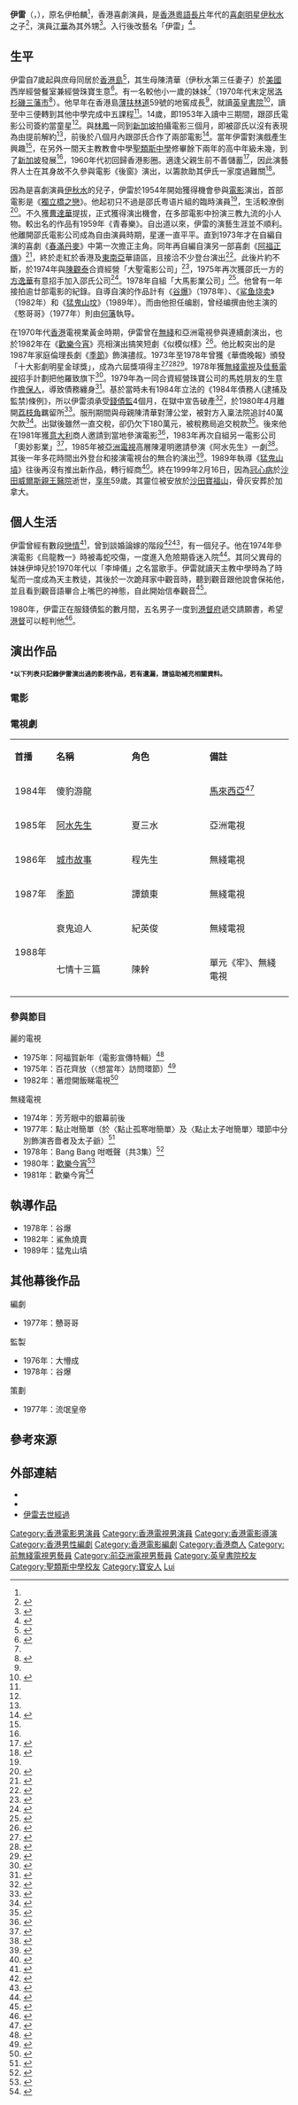 {{藝人
| 類型 = 男演員
| 圖片 = 伊雷肖像, 1939-1999.jpg
| 圖像說明 = 電影《[[江湖龍虎鬥|江湖龍虎鬥]]》（1987）劇照
| 姓名 = 伊雷
| 別名 = 
| 原名 = 伊柏麟
| 英文名 = James Yi
| 暱稱 = 
| 民族 = 
| 籍貫 = [[廣東省|廣東省]][[寶安縣|寶安縣]]<ref name="伊雷墓">{{cite web |url=https://archive.ph/MObe9 |title=伊雷墓 |last= |first= |date=2018-09-24 |website= |publisher=墳場研究 Cemetery Study |access-date=2021-04-30 |quote=}}</ref>
| 出生日期 = {{birth date|1939|12|13}}<ref name="伊雷墓" />
| 出生地點 = {{HKG-1945}}
| 逝世日期 = {{death date and age|1999|2|16|1939|12|13}}<ref name="伊雷墓" />
| 逝世地點 = {{HK}}[[沙田_(香港)|沙田]][[威爾斯親王醫院|威爾斯親王醫院]]
| 死因 = [[冠心病|冠心病]]
| 父母 = 父：[[伊秋水|伊秋水]]<br>母：陳清華<br>庶母：李惠芳
| 親屬 = 祖父：伊寶林<ref name="積疾年餘近日轉劇 伊秋水昨病逝">{{cite news | title=積疾年餘近日轉劇 伊秋水昨病逝 | url=https://mmis.hkpl.gov.hk/coverpage/-/coverpage/view?_coverpage_WAR_mmisportalportlet_hsf=%E4%BC%8A%E7%A7%8B%E6%B0%B4&p_r_p_-1078056564_c=QF757YsWv59H%2FuxqfBwEJGOv%2BKfVp0A1&_coverpage_WAR_mmisportalportlet_o=10&_coverpage_WAR_mmisportalportlet_actual_q=%28%20verbatim_dc.collection%3A%28%22Old%5C%20HK%5C%20Newspapers%22%29%20%29%20AND+%28%20%28%20allTermsMandatory%3A%28true%29%20OR+all_dc.title%3A%28%E4%BC%8A%E7%A7%8B%E6%B0%B4%29%20OR+all_dc.creator%3A%28%E4%BC%8A%E7%A7%8B%E6%B0%B4%29%20OR+all_dc.contributor%3A%28%E4%BC%8A%E7%A7%8B%E6%B0%B4%29%20OR+all_dc.subject%3A%28%E4%BC%8A%E7%A7%8B%E6%B0%B4%29%20OR+fulltext%3A%28%E4%BC%8A%E7%A7%8B%E6%B0%B4%29%20OR+all_dc.description%3A%28%E4%BC%8A%E7%A7%8B%E6%B0%B4%29%20%29%20%29&_coverpage_WAR_mmisportalportlet_sort_field=dc.publicationdate_bsort&_coverpage_WAR_mmisportalportlet_sort_order=asc&_coverpage_WAR_mmisportalportlet_filter=dc.publicationdate_dt%3A%5B1950-01-01T00%3A00%3A00Z+TO+1959-12-31T15%3A59%3A59Z%5D | page=4 | publisher=大公報 | date=1955-05-15 | accessdate=2021-04-30 | quote= | archive-date=2021-05-01 | archive-url=https://web.archive.org/web/20210501172033/https://mmis.hkpl.gov.hk/coverpage/-/coverpage/view?_coverpage_WAR_mmisportalportlet_hsf=%E4%BC%8A%E7%A7%8B%E6%B0%B4&p_r_p_-1078056564_c=QF757YsWv59H%2FuxqfBwEJGOv%2BKfVp0A1&_coverpage_WAR_mmisportalportlet_o=10&_coverpage_WAR_mmisportalportlet_actual_q=%28%20verbatim_dc.collection%3A%28%22Old%5C%20HK%5C%20Newspapers%22%29%20%29%20AND+%28%20%28%20allTermsMandatory%3A%28true%29%20OR+all_dc.title%3A%28%E4%BC%8A%E7%A7%8B%E6%B0%B4%29%20OR+all_dc.creator%3A%28%E4%BC%8A%E7%A7%8B%E6%B0%B4%29%20OR+all_dc.contributor%3A%28%E4%BC%8A%E7%A7%8B%E6%B0%B4%29%20OR+all_dc.subject%3A%28%E4%BC%8A%E7%A7%8B%E6%B0%B4%29%20OR+fulltext%3A%28%E4%BC%8A%E7%A7%8B%E6%B0%B4%29%20OR+all_dc.description%3A%28%E4%BC%8A%E7%A7%8B%E6%B0%B4%29%20%29%20%29&_coverpage_WAR_mmisportalportlet_sort_field=dc.publicationdate_bsort&_coverpage_WAR_mmisportalportlet_sort_order=asc&_coverpage_WAR_mmisportalportlet_filter=dc.publicationdate_dt%3A%5B1950-01-01T00%3A00%3A00Z+TO+1959-12-31T15%3A59%3A59Z%5D }}</ref><br>妹：伊坤兒<ref name="積疾年餘近日轉劇 伊秋水昨病逝" />（李坤儀）<br>外甥：[[江華_(演員)|江華]]
| 教育程度 = 中五
| 母校 = [[英皇書院|英皇書院]]<br>[[聖類斯中學|聖類斯中學]]
| 官方網站 = 
| imdb = 0525323
| 獎項 = {{awards|name=華僑晚報十大明星金球獎頒獎禮 |award=十大影劇明星金球獎 |year=1973年至1978年}}
}}

'''伊雷'''（{{lang-en|James Yi Lui}}，{{bd|1939年|12月13日|1999年|2月16日|catIdx=Y伊}}），原名伊柏麟<ref name="伊雷墓" />，香港喜劇演員，是[[香港|香港]][[粵語長片|粵語長片]]年代的[[喜劇|喜劇]][[明星|明星]][[伊秋水|伊秋水]]之子<ref>{{cite news | title=伊雷不再壞下去 | url=https://mmis.hkpl.gov.hk/coverpage/-/coverpage/view?_coverpage_WAR_mmisportalportlet_hsf=%E4%BC%8A%E9%9B%B7&_coverpage_WAR_mmisportalportlet_actual_q=%28%20verbatim_dc.collection%3A%28%22Old%5C%20HK%5C%20Newspapers%22%29%20%29%20AND+%28%20%28%20allTermsMandatory%3A%28true%29%20OR+all_dc.title%3A%28%E4%BC%8A%E9%9B%B7%29%20OR+all_dc.creator%3A%28%E4%BC%8A%E9%9B%B7%29%20OR+all_dc.contributor%3A%28%E4%BC%8A%E9%9B%B7%29%20OR+all_dc.subject%3A%28%E4%BC%8A%E9%9B%B7%29%20OR+fulltext%3A%28%E4%BC%8A%E9%9B%B7%29%20OR+all_dc.description%3A%28%E4%BC%8A%E9%9B%B7%29%20%29%20%29&_coverpage_WAR_mmisportalportlet_sort_field=score&p_r_p_-1078056564_c=QF757YsWv58ICqkf4NaDXp0ZoguclTLS&_coverpage_WAR_mmisportalportlet_o=19&_coverpage_WAR_mmisportalportlet_sort_order=desc | page=9 | publisher=香港工商日報 | date=1973-11-14 | accessdate=2021-04-30 | quote= | archive-date=2021-05-01 | archive-url=https://web.archive.org/web/20210501053244/https://mmis.hkpl.gov.hk/coverpage/-/coverpage/view?_coverpage_WAR_mmisportalportlet_hsf=%E4%BC%8A%E9%9B%B7&_coverpage_WAR_mmisportalportlet_actual_q=(%20verbatim_dc.collection:(%22Old%5C%20HK%5C%20Newspapers%22)%20)%20AND+(%20(%20allTermsMandatory:(true)%20OR+all_dc.title:(%E4%BC%8A%E9%9B%B7)%20OR+all_dc.creator:(%E4%BC%8A%E9%9B%B7)%20OR+all_dc.contributor:(%E4%BC%8A%E9%9B%B7)%20OR+all_dc.subject:(%E4%BC%8A%E9%9B%B7)%20OR+fulltext:(%E4%BC%8A%E9%9B%B7)%20OR+all_dc.description:(%E4%BC%8A%E9%9B%B7)%20)%20)&_coverpage_WAR_mmisportalportlet_sort_field=score&p_r_p_-1078056564_c=QF757YsWv58ICqkf4NaDXp0ZoguclTLS&_coverpage_WAR_mmisportalportlet_o=19&_coverpage_WAR_mmisportalportlet_sort_order=desc }}</ref>，演員[[江華_(演員)|江華]]為其外甥<ref>{{cite news|title=“風流”江華：王家衛找我演我也可以當影帝|url=https://yule.sohu.com/20070903/n251934131.shtml|publisher=搜狐娛樂|date=2007-09-03|accessdate=2021-04-30|archive-date=2012-08-04|archive-url=https://web.archive.org/web/20120804141150/http://yule.sohu.com/20070903/n251934131.shtml}}</ref>。入行後改藝名「伊雷」<ref>{{cite news | title=伊秋水後繼有人 伊雷漸為人賞識 | url=https://mmis.hkpl.gov.hk/coverpage/-/coverpage/view?_coverpage_WAR_mmisportalportlet_hsf=%E4%BC%8A%E9%9B%B7&_coverpage_WAR_mmisportalportlet_actual_q=%28%20verbatim_dc.collection%3A%28%22Old%5C%20HK%5C%20Newspapers%22%29%20%29%20AND+%28%20%28%20allTermsMandatory%3A%28true%29%20OR+all_dc.title%3A%28%E4%BC%8A%E9%9B%B7%29%20OR+all_dc.creator%3A%28%E4%BC%8A%E9%9B%B7%29%20OR+all_dc.contributor%3A%28%E4%BC%8A%E9%9B%B7%29%20OR+all_dc.subject%3A%28%E4%BC%8A%E9%9B%B7%29%20OR+fulltext%3A%28%E4%BC%8A%E9%9B%B7%29%20OR+all_dc.description%3A%28%E4%BC%8A%E9%9B%B7%29%20%29%20%29&_coverpage_WAR_mmisportalportlet_sort_field=score&p_r_p_-1078056564_c=QF757YsWv5%2BakvA8rFW5EtSgQso%2FEIgW&_coverpage_WAR_mmisportalportlet_o=607&_coverpage_WAR_mmisportalportlet_sort_order=desc | page=14 | publisher=華僑日報 | date=1967-10-20 | accessdate=2021-05-03 | quote= | archive-date=2021-05-04 | archive-url=https://web.archive.org/web/20210504152613/https://mmis.hkpl.gov.hk/coverpage/-/coverpage/view?_coverpage_WAR_mmisportalportlet_hsf=%E4%BC%8A%E9%9B%B7&_coverpage_WAR_mmisportalportlet_actual_q=%28%20verbatim_dc.collection%3A%28%22Old%5C%20HK%5C%20Newspapers%22%29%20%29%20AND+%28%20%28%20allTermsMandatory%3A%28true%29%20OR+all_dc.title%3A%28%E4%BC%8A%E9%9B%B7%29%20OR+all_dc.creator%3A%28%E4%BC%8A%E9%9B%B7%29%20OR+all_dc.contributor%3A%28%E4%BC%8A%E9%9B%B7%29%20OR+all_dc.subject%3A%28%E4%BC%8A%E9%9B%B7%29%20OR+fulltext%3A%28%E4%BC%8A%E9%9B%B7%29%20OR+all_dc.description%3A%28%E4%BC%8A%E9%9B%B7%29%20%29%20%29&_coverpage_WAR_mmisportalportlet_sort_field=score&p_r_p_-1078056564_c=QF757YsWv5%2BakvA8rFW5EtSgQso%2FEIgW&_coverpage_WAR_mmisportalportlet_o=607&_coverpage_WAR_mmisportalportlet_sort_order=desc }}</ref>。

==生平==
伊雷自7歲起與庶母同居於[[香港島|香港島]]<ref>{{cite news | title=伊雷親情牽兩地 今年將赴加探母 | url=https://mmis.hkpl.gov.hk/coverpage/-/coverpage/view?_coverpage_WAR_mmisportalportlet_hsf=%E4%BC%8A%E9%9B%B7&_coverpage_WAR_mmisportalportlet_actual_q=%28%20verbatim_dc.collection%3A%28%22Old%5C%20HK%5C%20Newspapers%22%29%20%29%20AND+%28%20%28%20allTermsMandatory%3A%28true%29%20OR+all_dc.title%3A%28%E4%BC%8A%E9%9B%B7%29%20OR+all_dc.creator%3A%28%E4%BC%8A%E9%9B%B7%29%20OR+all_dc.contributor%3A%28%E4%BC%8A%E9%9B%B7%29%20OR+all_dc.subject%3A%28%E4%BC%8A%E9%9B%B7%29%20OR+fulltext%3A%28%E4%BC%8A%E9%9B%B7%29%20OR+all_dc.description%3A%28%E4%BC%8A%E9%9B%B7%29%20%29%20%29&_coverpage_WAR_mmisportalportlet_sort_field=score&p_r_p_-1078056564_c=QF757YsWv58ICqkf4NaDXj8PQltg46X4&_coverpage_WAR_mmisportalportlet_o=26&_coverpage_WAR_mmisportalportlet_sort_order=desc | page=9 | publisher=香港工商日報 | date=1975-01-22 | accessdate=2021-04-30 | quote= | archive-date=2021-05-02 | archive-url=https://web.archive.org/web/20210502023515/https://mmis.hkpl.gov.hk/coverpage/-/coverpage/view?_coverpage_WAR_mmisportalportlet_hsf=%E4%BC%8A%E9%9B%B7&_coverpage_WAR_mmisportalportlet_actual_q=(%20verbatim_dc.collection:(%22Old%5C%20HK%5C%20Newspapers%22)%20)%20AND+(%20(%20allTermsMandatory:(true)%20OR+all_dc.title:(%E4%BC%8A%E9%9B%B7)%20OR+all_dc.creator:(%E4%BC%8A%E9%9B%B7)%20OR+all_dc.contributor:(%E4%BC%8A%E9%9B%B7)%20OR+all_dc.subject:(%E4%BC%8A%E9%9B%B7)%20OR+fulltext:(%E4%BC%8A%E9%9B%B7)%20OR+all_dc.description:(%E4%BC%8A%E9%9B%B7)%20)%20)&_coverpage_WAR_mmisportalportlet_sort_field=score&p_r_p_-1078056564_c=QF757YsWv58ICqkf4NaDXj8PQltg46X4&_coverpage_WAR_mmisportalportlet_o=26&_coverpage_WAR_mmisportalportlet_sort_order=desc }}</ref>，其生母陳清華（伊秋水第三任妻子）於[[美國|美國]]西岸經營餐室兼經營珠寶生意<ref>{{cite news | title=伊雷將赴美過聖誕 談愛情往事嘴扁扁 | url=https://mmis.hkpl.gov.hk/coverpage/-/coverpage/view?_coverpage_WAR_mmisportalportlet_hsf=%E4%BC%8A%E9%9B%B7&_coverpage_WAR_mmisportalportlet_actual_q=%28%20verbatim_dc.collection%3A%28%22Old%5C%20HK%5C%20Newspapers%22%29%20%29%20AND+%28%20%28%20allTermsMandatory%3A%28true%29%20OR+all_dc.title%3A%28%E4%BC%8A%E9%9B%B7%29%20OR+all_dc.creator%3A%28%E4%BC%8A%E9%9B%B7%29%20OR+all_dc.contributor%3A%28%E4%BC%8A%E9%9B%B7%29%20OR+all_dc.subject%3A%28%E4%BC%8A%E9%9B%B7%29%20OR+fulltext%3A%28%E4%BC%8A%E9%9B%B7%29%20OR+all_dc.description%3A%28%E4%BC%8A%E9%9B%B7%29%20%29%20%29&_coverpage_WAR_mmisportalportlet_sort_field=score&p_r_p_-1078056564_c=QF757YsWv5%2B18%2FP68muQtz%2B6ngcIWODm&_coverpage_WAR_mmisportalportlet_o=403&_coverpage_WAR_mmisportalportlet_sort_order=desc | page=19 | publisher=華僑日報 | date=1978-12-07 | accessdate=2021-05-03 | quote= | archive-date=2021-05-04 | archive-url=https://web.archive.org/web/20210504101712/https://mmis.hkpl.gov.hk/coverpage/-/coverpage/view?_coverpage_WAR_mmisportalportlet_hsf=%E4%BC%8A%E9%9B%B7&_coverpage_WAR_mmisportalportlet_actual_q=%28%20verbatim_dc.collection%3A%28%22Old%5C%20HK%5C%20Newspapers%22%29%20%29%20AND+%28%20%28%20allTermsMandatory%3A%28true%29%20OR+all_dc.title%3A%28%E4%BC%8A%E9%9B%B7%29%20OR+all_dc.creator%3A%28%E4%BC%8A%E9%9B%B7%29%20OR+all_dc.contributor%3A%28%E4%BC%8A%E9%9B%B7%29%20OR+all_dc.subject%3A%28%E4%BC%8A%E9%9B%B7%29%20OR+fulltext%3A%28%E4%BC%8A%E9%9B%B7%29%20OR+all_dc.description%3A%28%E4%BC%8A%E9%9B%B7%29%20%29%20%29&_coverpage_WAR_mmisportalportlet_sort_field=score&p_r_p_-1078056564_c=QF757YsWv5%2B18%2FP68muQtz%2B6ngcIWODm&_coverpage_WAR_mmisportalportlet_o=403&_coverpage_WAR_mmisportalportlet_sort_order=desc }}</ref>。有一名較他小一歲的妹妹<ref name="積疾年餘近日轉劇 伊秋水昨病逝" />（1970年代末定居[[洛杉磯|洛杉磯]][[三藩市|三藩市]]<ref>{{cite news | title=伊雷赴美探母順談公事 | url=https://mmis.hkpl.gov.hk/coverpage/-/coverpage/view?_coverpage_WAR_mmisportalportlet_hsf=%E4%BC%8A%E9%9B%B7&_coverpage_WAR_mmisportalportlet_actual_q=%28%20verbatim_dc.collection%3A%28%22Old%5C%20HK%5C%20Newspapers%22%29%20%29%20AND+%28%20%28%20allTermsMandatory%3A%28true%29%20OR+all_dc.title%3A%28%E4%BC%8A%E9%9B%B7%29%20OR+all_dc.creator%3A%28%E4%BC%8A%E9%9B%B7%29%20OR+all_dc.contributor%3A%28%E4%BC%8A%E9%9B%B7%29%20OR+all_dc.subject%3A%28%E4%BC%8A%E9%9B%B7%29%20OR+fulltext%3A%28%E4%BC%8A%E9%9B%B7%29%20OR+all_dc.description%3A%28%E4%BC%8A%E9%9B%B7%29%20%29%20%29&_coverpage_WAR_mmisportalportlet_sort_field=score&p_r_p_-1078056564_c=QF757YsWv5%2FH7zGe%2FKF%2BFPMwKmzSSTHx&_coverpage_WAR_mmisportalportlet_o=342&_coverpage_WAR_mmisportalportlet_sort_order=desc | page=3 | publisher=工商晚報 | date=1977-06-27 | accessdate=2021-05-02 | quote= | archive-date=2021-05-02 | archive-url=https://web.archive.org/web/20210502092058/https://mmis.hkpl.gov.hk/coverpage/-/coverpage/view?_coverpage_WAR_mmisportalportlet_hsf=%E4%BC%8A%E9%9B%B7&_coverpage_WAR_mmisportalportlet_actual_q=%28%20verbatim_dc.collection%3A%28%22Old%5C%20HK%5C%20Newspapers%22%29%20%29%20AND+%28%20%28%20allTermsMandatory%3A%28true%29%20OR+all_dc.title%3A%28%E4%BC%8A%E9%9B%B7%29%20OR+all_dc.creator%3A%28%E4%BC%8A%E9%9B%B7%29%20OR+all_dc.contributor%3A%28%E4%BC%8A%E9%9B%B7%29%20OR+all_dc.subject%3A%28%E4%BC%8A%E9%9B%B7%29%20OR+fulltext%3A%28%E4%BC%8A%E9%9B%B7%29%20OR+all_dc.description%3A%28%E4%BC%8A%E9%9B%B7%29%20%29%20%29&_coverpage_WAR_mmisportalportlet_sort_field=score&p_r_p_-1078056564_c=QF757YsWv5%2FH7zGe%2FKF%2BFPMwKmzSSTHx&_coverpage_WAR_mmisportalportlet_o=342&_coverpage_WAR_mmisportalportlet_sort_order=desc }}</ref>）。他早年在香港島[[薄扶林道|薄扶林道]]59號的地窖成長<ref name="積疾年餘近日轉劇 伊秋水昨病逝" />，就讀[[英皇書院|英皇書院]]<ref name="邵氏俾錢 伊雷滿意">{{cite news | title=邵氏俾錢 伊雷滿意 | url=https://mmis.hkpl.gov.hk/coverpage/-/coverpage/view?_coverpage_WAR_mmisportalportlet_hsf=%E4%BC%8A%E9%9B%B7&_coverpage_WAR_mmisportalportlet_actual_q=%28%20verbatim_dc.collection%3A%28%22Old%5C%20HK%5C%20Newspapers%22%29%20%29%20AND+%28%20%28%20allTermsMandatory%3A%28true%29%20OR+all_dc.title%3A%28%E4%BC%8A%E9%9B%B7%29%20OR+all_dc.creator%3A%28%E4%BC%8A%E9%9B%B7%29%20OR+all_dc.contributor%3A%28%E4%BC%8A%E9%9B%B7%29%20OR+all_dc.subject%3A%28%E4%BC%8A%E9%9B%B7%29%20OR+fulltext%3A%28%E4%BC%8A%E9%9B%B7%29%20OR+all_dc.description%3A%28%E4%BC%8A%E9%9B%B7%29%20%29%20%29&_coverpage_WAR_mmisportalportlet_sort_field=score&p_r_p_-1078056564_c=QF757YsWv5%2BaFKLr9PBvgLFVKwx5JSCj&_coverpage_WAR_mmisportalportlet_o=124&_coverpage_WAR_mmisportalportlet_sort_order=desc | page=11 | publisher=香港工商日報 | date=1979-04-14 | accessdate=2021-04-30 | quote= | archive-date=2021-05-01 | archive-url=https://web.archive.org/web/20210501160115/https://mmis.hkpl.gov.hk/coverpage/-/coverpage/view?_coverpage_WAR_mmisportalportlet_hsf=%E4%BC%8A%E9%9B%B7&_coverpage_WAR_mmisportalportlet_actual_q=(%20verbatim_dc.collection:(%22Old%5C%20HK%5C%20Newspapers%22)%20)%20AND+(%20(%20allTermsMandatory:(true)%20OR+all_dc.title:(%E4%BC%8A%E9%9B%B7)%20OR+all_dc.creator:(%E4%BC%8A%E9%9B%B7)%20OR+all_dc.contributor:(%E4%BC%8A%E9%9B%B7)%20OR+all_dc.subject:(%E4%BC%8A%E9%9B%B7)%20OR+fulltext:(%E4%BC%8A%E9%9B%B7)%20OR+all_dc.description:(%E4%BC%8A%E9%9B%B7)%20)%20)&_coverpage_WAR_mmisportalportlet_sort_field=score&p_r_p_-1078056564_c=QF757YsWv5%2BaFKLr9PBvgLFVKwx5JSCj&_coverpage_WAR_mmisportalportlet_o=124&_coverpage_WAR_mmisportalportlet_sort_order=desc }}</ref>，讀至中三便轉到其他中學完成中五課程<ref name="邵氏俾錢 伊雷滿意" />。14歲，即1953年入讀中三期間，跟邵氏電影公司簽約當童星<ref name="邵氏俾錢 伊雷滿意" />。與[[林鳳_(香港藝人)|林鳳]]一同到[[新加坡|新加坡]]拍攝電影三個月，即被邵氏以沒有表現為由提前解約<ref name="邵氏俾錢 伊雷滿意" />，前後於八個月內跟邵氏合作了兩部電影<ref name="伊雷說出有來歷 林丹鳳答答羞人">{{cite news | title=伊雷說出有來歷 林丹鳳答答羞人 | url=https://mmis.hkpl.gov.hk/coverpage/-/coverpage/view?_coverpage_WAR_mmisportalportlet_hsf=%E4%BC%8A%E9%9B%B7&_coverpage_WAR_mmisportalportlet_actual_q=%28%20verbatim_dc.collection%3A%28%22Old%5C%20HK%5C%20Newspapers%22%29%20%29%20AND+%28%20%28%20allTermsMandatory%3A%28true%29%20OR+all_dc.title%3A%28%E4%BC%8A%E9%9B%B7%29%20OR+all_dc.creator%3A%28%E4%BC%8A%E9%9B%B7%29%20OR+all_dc.contributor%3A%28%E4%BC%8A%E9%9B%B7%29%20OR+all_dc.subject%3A%28%E4%BC%8A%E9%9B%B7%29%20OR+fulltext%3A%28%E4%BC%8A%E9%9B%B7%29%20OR+all_dc.description%3A%28%E4%BC%8A%E9%9B%B7%29%20%29%20%29&_coverpage_WAR_mmisportalportlet_sort_field=score&p_r_p_-1078056564_c=QF757YsWv58fu3GcQLih7Yn3EcJ0doTi&_coverpage_WAR_mmisportalportlet_o=392&_coverpage_WAR_mmisportalportlet_sort_order=desc | page=10 | publisher=香港工商日報 | date=1965-10-25 | accessdate=2021-05-02 | quote= | archive-date=2021-05-02 | archive-url=https://web.archive.org/web/20210502175611/https://mmis.hkpl.gov.hk/coverpage/-/coverpage/view?_coverpage_WAR_mmisportalportlet_hsf=%E4%BC%8A%E9%9B%B7&_coverpage_WAR_mmisportalportlet_actual_q=(%20verbatim_dc.collection:(%22Old%5C%20HK%5C%20Newspapers%22)%20)%20AND+(%20(%20allTermsMandatory:(true)%20OR+all_dc.title:(%E4%BC%8A%E9%9B%B7)%20OR+all_dc.creator:(%E4%BC%8A%E9%9B%B7)%20OR+all_dc.contributor:(%E4%BC%8A%E9%9B%B7)%20OR+all_dc.subject:(%E4%BC%8A%E9%9B%B7)%20OR+fulltext:(%E4%BC%8A%E9%9B%B7)%20OR+all_dc.description:(%E4%BC%8A%E9%9B%B7)%20)%20)&_coverpage_WAR_mmisportalportlet_sort_field=score&p_r_p_-1078056564_c=QF757YsWv58fu3GcQLih7Yn3EcJ0doTi&_coverpage_WAR_mmisportalportlet_o=392&_coverpage_WAR_mmisportalportlet_sort_order=desc }}</ref>。當年伊雷對演戲產生興趣<ref name="邵氏俾錢 伊雷滿意" />，在另外一間天主教教會中學[[聖類斯中學|聖類斯中學]]修畢餘下兩年的高中年級未幾，到了[[新加坡|新加坡]]發展<ref name="伊雷說出有來歷 林丹鳳答答羞人" />，1960年代初回歸香港影圈。適逢父親生前不善儲蓄<ref>{{cite news | title=東方差利伊秋水病逝 | url=https://mmis.hkpl.gov.hk/coverpage/-/coverpage/view?_coverpage_WAR_mmisportalportlet_hsf=%E4%BC%8A%E7%A7%8B%E6%B0%B4&_coverpage_WAR_mmisportalportlet_actual_q=%28%20verbatim_dc.collection%3A%28%22Old%5C%20HK%5C%20Newspapers%22%29%20%29%20AND+%28%20%28%20allTermsMandatory%3A%28true%29%20OR+all_dc.title%3A%28%E4%BC%8A%E7%A7%8B%E6%B0%B4%29%20OR+all_dc.creator%3A%28%E4%BC%8A%E7%A7%8B%E6%B0%B4%29%20OR+all_dc.contributor%3A%28%E4%BC%8A%E7%A7%8B%E6%B0%B4%29%20OR+all_dc.subject%3A%28%E4%BC%8A%E7%A7%8B%E6%B0%B4%29%20OR+fulltext%3A%28%E4%BC%8A%E7%A7%8B%E6%B0%B4%29%20OR+all_dc.description%3A%28%E4%BC%8A%E7%A7%8B%E6%B0%B4%29%20%29%20%29&_coverpage_WAR_mmisportalportlet_sort_field=dc.publicationdate_bsort&p_r_p_-1078056564_c=QF757YsWv5%2BCWofEtBjbXKTzfIVv56SS&_coverpage_WAR_mmisportalportlet_o=9&_coverpage_WAR_mmisportalportlet_sort_order=asc&_coverpage_WAR_mmisportalportlet_filter=dc.publicationdate_dt%3A%5B1950-01-01T00%3A00%3A00Z+TO+1959-12-31T15%3A59%3A59Z%5D | page=5 | publisher=香港工商日報 | date=1955-05-15 | accessdate=2021-04-30 | quote= | archive-date=2021-05-05 | archive-url=https://web.archive.org/web/20210505135039/https://mmis.hkpl.gov.hk/coverpage/-/coverpage/view?_coverpage_WAR_mmisportalportlet_hsf=%E4%BC%8A%E7%A7%8B%E6%B0%B4&_coverpage_WAR_mmisportalportlet_actual_q=(%20verbatim_dc.collection:(%22Old%5C%20HK%5C%20Newspapers%22)%20)%20AND+(%20(%20allTermsMandatory:(true)%20OR+all_dc.title:(%E4%BC%8A%E7%A7%8B%E6%B0%B4)%20OR+all_dc.creator:(%E4%BC%8A%E7%A7%8B%E6%B0%B4)%20OR+all_dc.contributor:(%E4%BC%8A%E7%A7%8B%E6%B0%B4)%20OR+all_dc.subject:(%E4%BC%8A%E7%A7%8B%E6%B0%B4)%20OR+fulltext:(%E4%BC%8A%E7%A7%8B%E6%B0%B4)%20OR+all_dc.description:(%E4%BC%8A%E7%A7%8B%E6%B0%B4)%20)%20)&_coverpage_WAR_mmisportalportlet_sort_field=dc.publicationdate_bsort&p_r_p_-1078056564_c=QF757YsWv5%2BCWofEtBjbXKTzfIVv56SS&_coverpage_WAR_mmisportalportlet_o=9&_coverpage_WAR_mmisportalportlet_sort_order=asc&_coverpage_WAR_mmisportalportlet_filter=dc.publicationdate_dt:%5B1950-01-01T00:00:00Z+TO+1959-12-31T15:59:59Z%5D }}</ref>，因此演藝界人士在其身故不久參與電影《後窗》演出，以籌款助其伊氏一家度過難關<ref>{{cite news | title=伶星義演救濟同業 昨天開會決定票價 | url=https://mmis.hkpl.gov.hk/coverpage/-/coverpage/view?_coverpage_WAR_mmisportalportlet_hsf=%E4%BC%8A%E7%A7%8B%E6%B0%B4&_coverpage_WAR_mmisportalportlet_actual_q=%28%20verbatim_dc.collection%3A%28%22Old%5C%20HK%5C%20Newspapers%22%29%20%29%20AND+%28%20%28%20allTermsMandatory%3A%28true%29%20OR+all_dc.title%3A%28%E4%BC%8A%E7%A7%8B%E6%B0%B4%29%20OR+all_dc.creator%3A%28%E4%BC%8A%E7%A7%8B%E6%B0%B4%29%20OR+all_dc.contributor%3A%28%E4%BC%8A%E7%A7%8B%E6%B0%B4%29%20OR+all_dc.subject%3A%28%E4%BC%8A%E7%A7%8B%E6%B0%B4%29%20OR+fulltext%3A%28%E4%BC%8A%E7%A7%8B%E6%B0%B4%29%20OR+all_dc.description%3A%28%E4%BC%8A%E7%A7%8B%E6%B0%B4%29%20%29%20%29&_coverpage_WAR_mmisportalportlet_sort_field=dc.publicationdate_bsort&p_r_p_-1078056564_c=QF757YsWv59H%2FuxqfBwEJLTGsYT9S%2FYs&_coverpage_WAR_mmisportalportlet_o=18&_coverpage_WAR_mmisportalportlet_sort_order=asc&_coverpage_WAR_mmisportalportlet_filter=dc.publicationdate_dt%3A%5B1950-01-01T00%3A00%3A00Z+TO+1959-12-31T15%3A59%3A59Z%5D | page=4 | publisher=大公報 | date=1955-06-07 | accessdate=2021-04-30 | quote= | archive-date=2021-05-01 | archive-url=https://web.archive.org/web/20210501095921/https://mmis.hkpl.gov.hk/coverpage/-/coverpage/view?_coverpage_WAR_mmisportalportlet_hsf=%E4%BC%8A%E7%A7%8B%E6%B0%B4&_coverpage_WAR_mmisportalportlet_actual_q=%28%20verbatim_dc.collection%3A%28%22Old%5C%20HK%5C%20Newspapers%22%29%20%29%20AND+%28%20%28%20allTermsMandatory%3A%28true%29%20OR+all_dc.title%3A%28%E4%BC%8A%E7%A7%8B%E6%B0%B4%29%20OR+all_dc.creator%3A%28%E4%BC%8A%E7%A7%8B%E6%B0%B4%29%20OR+all_dc.contributor%3A%28%E4%BC%8A%E7%A7%8B%E6%B0%B4%29%20OR+all_dc.subject%3A%28%E4%BC%8A%E7%A7%8B%E6%B0%B4%29%20OR+fulltext%3A%28%E4%BC%8A%E7%A7%8B%E6%B0%B4%29%20OR+all_dc.description%3A%28%E4%BC%8A%E7%A7%8B%E6%B0%B4%29%20%29%20%29&_coverpage_WAR_mmisportalportlet_sort_field=dc.publicationdate_bsort&p_r_p_-1078056564_c=QF757YsWv59H%2FuxqfBwEJLTGsYT9S%2FYs&_coverpage_WAR_mmisportalportlet_o=18&_coverpage_WAR_mmisportalportlet_sort_order=asc&_coverpage_WAR_mmisportalportlet_filter=dc.publicationdate_dt%3A%5B1950-01-01T00%3A00%3A00Z+TO+1959-12-31T15%3A59%3A59Z%5D }}</ref>。

因為是喜劇演員[[伊秋水|伊秋水]]的兒子，伊雷於1954年開始獲得機會參與[[電影|電影]]演出，首部電影是《[[獨立橋之戀|獨立橋之戀]]》。他起初只不過是邵氏粤语片組的臨時演員<ref name="邵氏俾錢 伊雷滿意" />，生活較潦倒<ref>{{cite news | title=浮沉星海達廿年 伊雷終熬出頭來 | url=https://mmis.hkpl.gov.hk/coverpage/-/coverpage/view?_coverpage_WAR_mmisportalportlet_hsf=%E4%BC%8A%E9%9B%B7&_coverpage_WAR_mmisportalportlet_actual_q=%28%20verbatim_dc.collection%3A%28%22Old%5C%20HK%5C%20Newspapers%22%29%20%29%20AND+%28%20%28%20allTermsMandatory%3A%28true%29%20OR+all_dc.title%3A%28%E4%BC%8A%E9%9B%B7%29%20OR+all_dc.creator%3A%28%E4%BC%8A%E9%9B%B7%29%20OR+all_dc.contributor%3A%28%E4%BC%8A%E9%9B%B7%29%20OR+all_dc.subject%3A%28%E4%BC%8A%E9%9B%B7%29%20OR+fulltext%3A%28%E4%BC%8A%E9%9B%B7%29%20OR+all_dc.description%3A%28%E4%BC%8A%E9%9B%B7%29%20%29%20%29&_coverpage_WAR_mmisportalportlet_sort_field=score&p_r_p_-1078056564_c=QF757YsWv5%2BaFKLr9PBvgPwJ8UPD7CST&_coverpage_WAR_mmisportalportlet_o=121&_coverpage_WAR_mmisportalportlet_sort_order=desc | page=11 | publisher=香港工商日報 | date=1978-06-22 | accessdate=2021-04-30 | quote= | archive-date=2021-05-02 | archive-url=https://web.archive.org/web/20210502000814/https://mmis.hkpl.gov.hk/coverpage/-/coverpage/view?_coverpage_WAR_mmisportalportlet_hsf=%E4%BC%8A%E9%9B%B7&_coverpage_WAR_mmisportalportlet_actual_q=(%20verbatim_dc.collection:(%22Old%5C%20HK%5C%20Newspapers%22)%20)%20AND+(%20(%20allTermsMandatory:(true)%20OR+all_dc.title:(%E4%BC%8A%E9%9B%B7)%20OR+all_dc.creator:(%E4%BC%8A%E9%9B%B7)%20OR+all_dc.contributor:(%E4%BC%8A%E9%9B%B7)%20OR+all_dc.subject:(%E4%BC%8A%E9%9B%B7)%20OR+fulltext:(%E4%BC%8A%E9%9B%B7)%20OR+all_dc.description:(%E4%BC%8A%E9%9B%B7)%20)%20)&_coverpage_WAR_mmisportalportlet_sort_field=score&p_r_p_-1078056564_c=QF757YsWv5%2BaFKLr9PBvgPwJ8UPD7CST&_coverpage_WAR_mmisportalportlet_o=121&_coverpage_WAR_mmisportalportlet_sort_order=desc }}</ref>。不久獲[[曹達華|曹達華]]提拔，正式獲得演出機會，在多部電影中扮演三教九流的小人物。較出名的作品有1959年《青春樂》。自出道以來，伊雷的演藝生涯並不順利。他離開邵氏電影公司成為自由演員時期，星運一直平平。直到1973年才在自編自演的喜劇《[[春滿丹麥|春滿丹麥]]》中第一次擔正主角。同年再自編自演另一部喜劇《[[阿福正傳|阿福正傳]]》<ref>{{cite news | title=伊雷行運一條龍 做阿福正鑼鼓 | url=https://mmis.hkpl.gov.hk/coverpage/-/coverpage/view?_coverpage_WAR_mmisportalportlet_hsf=%E4%BC%8A%E9%9B%B7&_coverpage_WAR_mmisportalportlet_actual_q=%28%20verbatim_dc.collection%3A%28%22Old%5C%20HK%5C%20Newspapers%22%29%20%29%20AND+%28%20%28%20allTermsMandatory%3A%28true%29%20OR+all_dc.title%3A%28%E4%BC%8A%E9%9B%B7%29%20OR+all_dc.creator%3A%28%E4%BC%8A%E9%9B%B7%29%20OR+all_dc.contributor%3A%28%E4%BC%8A%E9%9B%B7%29%20OR+all_dc.subject%3A%28%E4%BC%8A%E9%9B%B7%29%20OR+fulltext%3A%28%E4%BC%8A%E9%9B%B7%29%20OR+all_dc.description%3A%28%E4%BC%8A%E9%9B%B7%29%20%29%20%29&_coverpage_WAR_mmisportalportlet_sort_field=score&p_r_p_-1078056564_c=QF757YsWv58ICqkf4NaDXsro1pW2fz3x&_coverpage_WAR_mmisportalportlet_o=67&_coverpage_WAR_mmisportalportlet_sort_order=desc | page=9 | publisher=香港工商日報 | date=1973-12-28 | accessdate=2021-04-30 | quote= | archive-date=2021-05-04 | archive-url=https://web.archive.org/web/20210504185451/https://mmis.hkpl.gov.hk/coverpage/-/coverpage/view?_coverpage_WAR_mmisportalportlet_hsf=%E4%BC%8A%E9%9B%B7&_coverpage_WAR_mmisportalportlet_actual_q=(%20verbatim_dc.collection:(%22Old%5C%20HK%5C%20Newspapers%22)%20)%20AND+(%20(%20allTermsMandatory:(true)%20OR+all_dc.title:(%E4%BC%8A%E9%9B%B7)%20OR+all_dc.creator:(%E4%BC%8A%E9%9B%B7)%20OR+all_dc.contributor:(%E4%BC%8A%E9%9B%B7)%20OR+all_dc.subject:(%E4%BC%8A%E9%9B%B7)%20OR+fulltext:(%E4%BC%8A%E9%9B%B7)%20OR+all_dc.description:(%E4%BC%8A%E9%9B%B7)%20)%20)&_coverpage_WAR_mmisportalportlet_sort_field=score&p_r_p_-1078056564_c=QF757YsWv58ICqkf4NaDXsro1pW2fz3x&_coverpage_WAR_mmisportalportlet_o=67&_coverpage_WAR_mmisportalportlet_sort_order=desc }}</ref>，終於走紅於香港及[[東南亞|東南亞]]華語區，且接洽不少登台演出<ref>{{cite news | title=拍林亞珍續集 伊雷戰戰競競 | url=https://mmis.hkpl.gov.hk/coverpage/-/coverpage/view?_coverpage_WAR_mmisportalportlet_hsf=%E4%BC%8A%E9%9B%B7&_coverpage_WAR_mmisportalportlet_actual_q=%28%20verbatim_dc.collection%3A%28%22Old%5C%20HK%5C%20Newspapers%22%29%20%29%20AND+%28%20%28%20allTermsMandatory%3A%28true%29%20OR+all_dc.title%3A%28%E4%BC%8A%E9%9B%B7%29%20OR+all_dc.creator%3A%28%E4%BC%8A%E9%9B%B7%29%20OR+all_dc.contributor%3A%28%E4%BC%8A%E9%9B%B7%29%20OR+all_dc.subject%3A%28%E4%BC%8A%E9%9B%B7%29%20OR+fulltext%3A%28%E4%BC%8A%E9%9B%B7%29%20OR+all_dc.description%3A%28%E4%BC%8A%E9%9B%B7%29%20%29%20%29&_coverpage_WAR_mmisportalportlet_sort_field=score&p_r_p_-1078056564_c=QF757YsWv5%2BaFKLr9PBvgLWdm%2Fehhbnw&_coverpage_WAR_mmisportalportlet_o=0&_coverpage_WAR_mmisportalportlet_sort_order=desc | page=11 | publisher=香港工商日報 | date=1979-04-09 | accessdate=2021-04-30 | quote= | archive-date=2021-04-30 | archive-url=https://web.archive.org/web/20210430065430/https://mmis.hkpl.gov.hk/coverpage/-/coverpage/view?_coverpage_WAR_mmisportalportlet_hsf=%E4%BC%8A%E9%9B%B7&_coverpage_WAR_mmisportalportlet_actual_q=%28%20verbatim_dc.collection%3A%28%22Old%5C%20HK%5C%20Newspapers%22%29%20%29%20AND+%28%20%28%20allTermsMandatory%3A%28true%29%20OR+all_dc.title%3A%28%E4%BC%8A%E9%9B%B7%29%20OR+all_dc.creator%3A%28%E4%BC%8A%E9%9B%B7%29%20OR+all_dc.contributor%3A%28%E4%BC%8A%E9%9B%B7%29%20OR+all_dc.subject%3A%28%E4%BC%8A%E9%9B%B7%29%20OR+fulltext%3A%28%E4%BC%8A%E9%9B%B7%29%20OR+all_dc.description%3A%28%E4%BC%8A%E9%9B%B7%29%20%29%20%29&_coverpage_WAR_mmisportalportlet_sort_field=score&p_r_p_-1078056564_c=QF757YsWv5%2BaFKLr9PBvgLWdm%2Fehhbnw&_coverpage_WAR_mmisportalportlet_o=0&_coverpage_WAR_mmisportalportlet_sort_order=desc }}</ref>。此後片約不斷，於1974年與[[陳觀泰|陳觀泰]]合資經營「大聖電影公司」<ref>{{cite news | title=拜得神多自有神庇佑 伊雷自稱發達靠觀音 | url=https://mmis.hkpl.gov.hk/coverpage/-/coverpage/view?_coverpage_WAR_mmisportalportlet_hsf=%E4%BC%8A%E9%9B%B7&p_r_p_-1078056564_c=QF757YsWv5%2BaFKLr9PBvgKMyLD4kg1Kq&_coverpage_WAR_mmisportalportlet_o=34&_coverpage_WAR_mmisportalportlet_actual_q=%28%20verbatim_dc.collection%3A%28%22Old%5C%20HK%5C%20Newspapers%22%29%20%29%20AND+%28%20%28%20allTermsMandatory%3A%28true%29%20OR+all_dc.title%3A%28%E4%BC%8A%E9%9B%B7%29%20OR+all_dc.creator%3A%28%E4%BC%8A%E9%9B%B7%29%20OR+all_dc.contributor%3A%28%E4%BC%8A%E9%9B%B7%29%20OR+all_dc.subject%3A%28%E4%BC%8A%E9%9B%B7%29%20OR+fulltext%3A%28%E4%BC%8A%E9%9B%B7%29%20OR+all_dc.description%3A%28%E4%BC%8A%E9%9B%B7%29%20%29%20%29&_coverpage_WAR_mmisportalportlet_sort_field=score&_coverpage_WAR_mmisportalportlet_sort_order=desc | page=9 | publisher=香港工商日報 | date=1977-04-27 | accessdate=2021-04-30 | quote= | archive-date=2021-05-01 | archive-url=https://web.archive.org/web/20210501001108/https://mmis.hkpl.gov.hk/coverpage/-/coverpage/view?_coverpage_WAR_mmisportalportlet_hsf=%E4%BC%8A%E9%9B%B7&p_r_p_-1078056564_c=QF757YsWv5%2BaFKLr9PBvgKMyLD4kg1Kq&_coverpage_WAR_mmisportalportlet_o=34&_coverpage_WAR_mmisportalportlet_actual_q=(%20verbatim_dc.collection:(%22Old%5C%20HK%5C%20Newspapers%22)%20)%20AND+(%20(%20allTermsMandatory:(true)%20OR+all_dc.title:(%E4%BC%8A%E9%9B%B7)%20OR+all_dc.creator:(%E4%BC%8A%E9%9B%B7)%20OR+all_dc.contributor:(%E4%BC%8A%E9%9B%B7)%20OR+all_dc.subject:(%E4%BC%8A%E9%9B%B7)%20OR+fulltext:(%E4%BC%8A%E9%9B%B7)%20OR+all_dc.description:(%E4%BC%8A%E9%9B%B7)%20)%20)&_coverpage_WAR_mmisportalportlet_sort_field=score&_coverpage_WAR_mmisportalportlet_sort_order=desc }}</ref>，1975年再次獲邵氏一方的[[方逸華|方逸華]]有意招手加入邵氏公司<ref>{{cite news | title=陳觀泰力薦之下 邵氏有意斟伊雷 | url=https://mmis.hkpl.gov.hk/coverpage/-/coverpage/view?_coverpage_WAR_mmisportalportlet_hsf=%E4%BC%8A%E9%9B%B7&p_r_p_-1078056564_c=QF757YsWv59%2F9WIUSQ5l73FWECuarp4j&_coverpage_WAR_mmisportalportlet_o=79&_coverpage_WAR_mmisportalportlet_actual_q=%28%20verbatim_dc.collection%3A%28%22Old%5C%20HK%5C%20Newspapers%22%29%20%29%20AND+%28%20%28%20allTermsMandatory%3A%28true%29%20OR+all_dc.title%3A%28%E4%BC%8A%E9%9B%B7%29%20OR+all_dc.creator%3A%28%E4%BC%8A%E9%9B%B7%29%20OR+all_dc.contributor%3A%28%E4%BC%8A%E9%9B%B7%29%20OR+all_dc.subject%3A%28%E4%BC%8A%E9%9B%B7%29%20OR+fulltext%3A%28%E4%BC%8A%E9%9B%B7%29%20OR+all_dc.description%3A%28%E4%BC%8A%E9%9B%B7%29%20%29%20%29&_coverpage_WAR_mmisportalportlet_sort_field=score&_coverpage_WAR_mmisportalportlet_sort_order=desc | page=7 | publisher=華僑日報 | date=1975-06-29 | accessdate=2021-04-30 | quote= | archive-date=2021-05-01 | archive-url=https://web.archive.org/web/20210501092716/https://mmis.hkpl.gov.hk/coverpage/-/coverpage/view?_coverpage_WAR_mmisportalportlet_hsf=%E4%BC%8A%E9%9B%B7&p_r_p_-1078056564_c=QF757YsWv59%2F9WIUSQ5l73FWECuarp4j&_coverpage_WAR_mmisportalportlet_o=79&_coverpage_WAR_mmisportalportlet_actual_q=%28%20verbatim_dc.collection%3A%28%22Old%5C%20HK%5C%20Newspapers%22%29%20%29%20AND+%28%20%28%20allTermsMandatory%3A%28true%29%20OR+all_dc.title%3A%28%E4%BC%8A%E9%9B%B7%29%20OR+all_dc.creator%3A%28%E4%BC%8A%E9%9B%B7%29%20OR+all_dc.contributor%3A%28%E4%BC%8A%E9%9B%B7%29%20OR+all_dc.subject%3A%28%E4%BC%8A%E9%9B%B7%29%20OR+fulltext%3A%28%E4%BC%8A%E9%9B%B7%29%20OR+all_dc.description%3A%28%E4%BC%8A%E9%9B%B7%29%20%29%20%29&_coverpage_WAR_mmisportalportlet_sort_field=score&_coverpage_WAR_mmisportalportlet_sort_order=desc }}</ref>。1978年自組「大馬影業公司」<ref>{{cite news | title=陳觀泰未能返港 伊雷自組新公司 | url=https://mmis.hkpl.gov.hk/coverpage/-/coverpage/view?_coverpage_WAR_mmisportalportlet_hsf=%E4%BC%8A%E9%9B%B7&_coverpage_WAR_mmisportalportlet_actual_q=%28%20verbatim_dc.collection%3A%28%22Old%5C%20HK%5C%20Newspapers%22%29%20%29%20AND+%28%20%28%20allTermsMandatory%3A%28true%29%20OR+all_dc.title%3A%28%E4%BC%8A%E9%9B%B7%29%20OR+all_dc.creator%3A%28%E4%BC%8A%E9%9B%B7%29%20OR+all_dc.contributor%3A%28%E4%BC%8A%E9%9B%B7%29%20OR+all_dc.subject%3A%28%E4%BC%8A%E9%9B%B7%29%20OR+fulltext%3A%28%E4%BC%8A%E9%9B%B7%29%20OR+all_dc.description%3A%28%E4%BC%8A%E9%9B%B7%29%20%29%20%29&_coverpage_WAR_mmisportalportlet_sort_field=score&p_r_p_-1078056564_c=QF757YsWv5%2BaFKLr9PBvgEjTdIrkLbj2&_coverpage_WAR_mmisportalportlet_o=40&_coverpage_WAR_mmisportalportlet_sort_order=desc | page=11 | publisher=香港工商日報 | date=1978-03-10 | accessdate=2021-04-30 | quote= | archive-date=2021-05-01 | archive-url=https://web.archive.org/web/20210501073818/https://mmis.hkpl.gov.hk/coverpage/-/coverpage/view?_coverpage_WAR_mmisportalportlet_hsf=%E4%BC%8A%E9%9B%B7&_coverpage_WAR_mmisportalportlet_actual_q=(%20verbatim_dc.collection:(%22Old%5C%20HK%5C%20Newspapers%22)%20)%20AND+(%20(%20allTermsMandatory:(true)%20OR+all_dc.title:(%E4%BC%8A%E9%9B%B7)%20OR+all_dc.creator:(%E4%BC%8A%E9%9B%B7)%20OR+all_dc.contributor:(%E4%BC%8A%E9%9B%B7)%20OR+all_dc.subject:(%E4%BC%8A%E9%9B%B7)%20OR+fulltext:(%E4%BC%8A%E9%9B%B7)%20OR+all_dc.description:(%E4%BC%8A%E9%9B%B7)%20)%20)&_coverpage_WAR_mmisportalportlet_sort_field=score&p_r_p_-1078056564_c=QF757YsWv5%2BaFKLr9PBvgEjTdIrkLbj2&_coverpage_WAR_mmisportalportlet_o=40&_coverpage_WAR_mmisportalportlet_sort_order=desc }}</ref>。他曾有一年接拍逾廿部電影的紀錄。自導自演的作品計有《[[谷爆|谷爆]]》（1978年）、《[[鲨鱼烧卖|鲨鱼烧卖]]》（1982年）和《[[猛鬼山坟|猛鬼山坟]]》（1989年）。而由他担任编剧，曾经编撰由他主演的《憨哥哥》（1977年）則由[[何藩|何藩]]執导。

在1970年代[[香港|香港]]電視業黃金時期，伊雷曾在[[無綫|無綫]]和亞洲電視參與連續劇演出，也於1982年在《[[歡樂今宵|歡樂今宵]]》亮相演出搞笑短劇《似模似樣》<ref>{{cite news | title=伊雷想環遊世界 然後才安排計劃 | url=https://mmis.hkpl.gov.hk/coverpage/-/coverpage/view?_coverpage_WAR_mmisportalportlet_hsf=%E4%BC%8A%E9%9B%B7&_coverpage_WAR_mmisportalportlet_actual_q=%28%20verbatim_dc.collection%3A%28%22Old%5C%20HK%5C%20Newspapers%22%29%20%29%20AND+%28%20%28%20allTermsMandatory%3A%28true%29%20OR+all_dc.title%3A%28%E4%BC%8A%E9%9B%B7%29%20OR+all_dc.creator%3A%28%E4%BC%8A%E9%9B%B7%29%20OR+all_dc.contributor%3A%28%E4%BC%8A%E9%9B%B7%29%20OR+all_dc.subject%3A%28%E4%BC%8A%E9%9B%B7%29%20OR+fulltext%3A%28%E4%BC%8A%E9%9B%B7%29%20OR+all_dc.description%3A%28%E4%BC%8A%E9%9B%B7%29%20%29%20%29&_coverpage_WAR_mmisportalportlet_sort_field=score&p_r_p_-1078056564_c=QF757YsWv5%2Bn4efK8nHqL6pEOiBcLLWH&_coverpage_WAR_mmisportalportlet_o=64&_coverpage_WAR_mmisportalportlet_sort_order=desc | page=9 | publisher=香港工商日報 | date=1982-02-16 | accessdate=2021-04-30 | quote= | archive-date=2021-05-01 | archive-url=https://web.archive.org/web/20210501153535/https://mmis.hkpl.gov.hk/coverpage/-/coverpage/view?_coverpage_WAR_mmisportalportlet_hsf=%E4%BC%8A%E9%9B%B7&_coverpage_WAR_mmisportalportlet_actual_q=(%20verbatim_dc.collection:(%22Old%5C%20HK%5C%20Newspapers%22)%20)%20AND+(%20(%20allTermsMandatory:(true)%20OR+all_dc.title:(%E4%BC%8A%E9%9B%B7)%20OR+all_dc.creator:(%E4%BC%8A%E9%9B%B7)%20OR+all_dc.contributor:(%E4%BC%8A%E9%9B%B7)%20OR+all_dc.subject:(%E4%BC%8A%E9%9B%B7)%20OR+fulltext:(%E4%BC%8A%E9%9B%B7)%20OR+all_dc.description:(%E4%BC%8A%E9%9B%B7)%20)%20)&_coverpage_WAR_mmisportalportlet_sort_field=score&p_r_p_-1078056564_c=QF757YsWv5%2Bn4efK8nHqL6pEOiBcLLWH&_coverpage_WAR_mmisportalportlet_o=64&_coverpage_WAR_mmisportalportlet_sort_order=desc }}</ref>。他比較突出的是1987年家庭倫理長劇《[[季節_(電視劇)|季節]]》飾演孻叔。1973年至1978年曾獲《華僑晚報》頒發「十大影劇明星金球獎」，成為六屆獎項得主<ref>{{cite news | title=大明星金球獎 今天隆重頒贈 | url=https://mmis.hkpl.gov.hk/coverpage/-/coverpage/view?_coverpage_WAR_mmisportalportlet_hsf=%E6%9C%B1%E9%90%B5%E5%92%8C&_coverpage_WAR_mmisportalportlet_actual_q=%28%20verbatim_dc.collection%3A%28%22Old%5C%20HK%5C%20Newspapers%22%29%20%29%20AND+%28%20%28%20allTermsMandatory%3A%28true%29%20OR+all_dc.title%3A%28%E6%9C%B1%E9%90%B5%E5%92%8C%29%20OR+all_dc.creator%3A%28%E6%9C%B1%E9%90%B5%E5%92%8C%29%20OR+all_dc.contributor%3A%28%E6%9C%B1%E9%90%B5%E5%92%8C%29%20OR+all_dc.subject%3A%28%E6%9C%B1%E9%90%B5%E5%92%8C%29%20OR+fulltext%3A%28%E6%9C%B1%E9%90%B5%E5%92%8C%29%20OR+all_dc.description%3A%28%E6%9C%B1%E9%90%B5%E5%92%8C%29%20%29%20%29&_coverpage_WAR_mmisportalportlet_sort_field=dc.publicationdate_bsort&p_r_p_-1078056564_c=QF757YsWv59%2F9WIUSQ5l7znSgRvluE4v&_coverpage_WAR_mmisportalportlet_o=0&_coverpage_WAR_mmisportalportlet_sort_order=asc&_coverpage_WAR_mmisportalportlet_filter=dc.publicationdate_dt%3A%5B1970-01-01T00%3A00%3A00Z+TO+1979-12-31T15%3A59%3A59Z%5D | page=28 | publisher=華僑日報 | date=1976-12-29 | accessdate=2021-09-14 | quote= | archive-date=2021-09-14 | archive-url=https://web.archive.org/web/20210914003205/https://mmis.hkpl.gov.hk/coverpage/-/coverpage/view?_coverpage_WAR_mmisportalportlet_hsf=%E6%9C%B1%E9%90%B5%E5%92%8C&_coverpage_WAR_mmisportalportlet_actual_q=%28%20verbatim_dc.collection%3A%28%22Old%5C%20HK%5C%20Newspapers%22%29%20%29%20AND+%28%20%28%20allTermsMandatory%3A%28true%29%20OR+all_dc.title%3A%28%E6%9C%B1%E9%90%B5%E5%92%8C%29%20OR+all_dc.creator%3A%28%E6%9C%B1%E9%90%B5%E5%92%8C%29%20OR+all_dc.contributor%3A%28%E6%9C%B1%E9%90%B5%E5%92%8C%29%20OR+all_dc.subject%3A%28%E6%9C%B1%E9%90%B5%E5%92%8C%29%20OR+fulltext%3A%28%E6%9C%B1%E9%90%B5%E5%92%8C%29%20OR+all_dc.description%3A%28%E6%9C%B1%E9%90%B5%E5%92%8C%29%20%29%20%29&_coverpage_WAR_mmisportalportlet_sort_field=dc.publicationdate_bsort&p_r_p_-1078056564_c=QF757YsWv59%2F9WIUSQ5l7znSgRvluE4v&_coverpage_WAR_mmisportalportlet_o=0&_coverpage_WAR_mmisportalportlet_sort_order=asc&_coverpage_WAR_mmisportalportlet_filter=dc.publicationdate_dt%3A%5B1970-01-01T00%3A00%3A00Z+TO+1979-12-31T15%3A59%3A59Z%5D }}</ref><ref>{{cite web |url=https://web.archive.org/web/20170803130304/http://blog.sina.com.cn/s/blog_678efa1e0102wrmz.html |title=歷屆華僑晚報之十大明星金球獎 |publisher=華僑晚報 |accessdate=2021-04-28}}</ref><ref>{{cite news | title=十大影劇明星 | url=https://mmis.hkpl.gov.hk/coverpage/-/coverpage/view?_coverpage_WAR_mmisportalportlet_hsf=%E4%BC%8A%E9%9B%B7&_coverpage_WAR_mmisportalportlet_actual_q=%28%20verbatim_dc.collection%3A%28%22Old%5C%20HK%5C%20Newspapers%22%29%20%29%20AND+%28%20%28%20allTermsMandatory%3A%28true%29%20OR+all_dc.title%3A%28%E4%BC%8A%E9%9B%B7%29%20OR+all_dc.creator%3A%28%E4%BC%8A%E9%9B%B7%29%20OR+all_dc.contributor%3A%28%E4%BC%8A%E9%9B%B7%29%20OR+all_dc.subject%3A%28%E4%BC%8A%E9%9B%B7%29%20OR+fulltext%3A%28%E4%BC%8A%E9%9B%B7%29%20OR+all_dc.description%3A%28%E4%BC%8A%E9%9B%B7%29%20%29%20%29&_coverpage_WAR_mmisportalportlet_sort_field=score&p_r_p_-1078056564_c=QF757YsWv59%2BV6f0mzlvpHAVnPHtoJw1&_coverpage_WAR_mmisportalportlet_o=605&_coverpage_WAR_mmisportalportlet_sort_order=desc | page=55 | publisher=華僑日報 | date=1977-01-01 | accessdate=2021-05-03 | quote= | archive-date=2021-05-04 | archive-url=https://web.archive.org/web/20210504152232/https://mmis.hkpl.gov.hk/coverpage/-/coverpage/view?_coverpage_WAR_mmisportalportlet_hsf=%E4%BC%8A%E9%9B%B7&_coverpage_WAR_mmisportalportlet_actual_q=(%20verbatim_dc.collection:(%22Old%5C%20HK%5C%20Newspapers%22)%20)%20AND+(%20(%20allTermsMandatory:(true)%20OR+all_dc.title:(%E4%BC%8A%E9%9B%B7)%20OR+all_dc.creator:(%E4%BC%8A%E9%9B%B7)%20OR+all_dc.contributor:(%E4%BC%8A%E9%9B%B7)%20OR+all_dc.subject:(%E4%BC%8A%E9%9B%B7)%20OR+fulltext:(%E4%BC%8A%E9%9B%B7)%20OR+all_dc.description:(%E4%BC%8A%E9%9B%B7)%20)%20)&_coverpage_WAR_mmisportalportlet_sort_field=score&p_r_p_-1078056564_c=QF757YsWv59%2BV6f0mzlvpHAVnPHtoJw1&_coverpage_WAR_mmisportalportlet_o=605&_coverpage_WAR_mmisportalportlet_sort_order=desc }}</ref>。1978年獲[[無綫電視|無綫電視]]及[[佳藝電視|佳藝電視]]招手計劃把他羅致旗下<ref>{{cite news | title=爾冬陞帶病上陣 伊雷身價非凡響 | url=https://mmis.hkpl.gov.hk/coverpage/-/coverpage/view?_coverpage_WAR_mmisportalportlet_hsf=%E4%BC%8A%E9%9B%B7&_coverpage_WAR_mmisportalportlet_actual_q=%28%20verbatim_dc.collection%3A%28%22Old%5C%20HK%5C%20Newspapers%22%29%20%29%20AND+%28%20%28%20allTermsMandatory%3A%28true%29%20OR+all_dc.title%3A%28%E4%BC%8A%E9%9B%B7%29%20OR+all_dc.creator%3A%28%E4%BC%8A%E9%9B%B7%29%20OR+all_dc.contributor%3A%28%E4%BC%8A%E9%9B%B7%29%20OR+all_dc.subject%3A%28%E4%BC%8A%E9%9B%B7%29%20OR+fulltext%3A%28%E4%BC%8A%E9%9B%B7%29%20OR+all_dc.description%3A%28%E4%BC%8A%E9%9B%B7%29%20%29%20%29&_coverpage_WAR_mmisportalportlet_sort_field=score&p_r_p_-1078056564_c=QF757YsWv5%2BaFKLr9PBvgKoCB%2BuTb9oE&_coverpage_WAR_mmisportalportlet_o=58&_coverpage_WAR_mmisportalportlet_sort_order=desc | page=11 | publisher=香港工商日報 | date=1978-04-14 | accessdate=2021-04-30 | quote= | archive-date=2021-05-02 | archive-url=https://web.archive.org/web/20210502021556/https://mmis.hkpl.gov.hk/coverpage/-/coverpage/view?_coverpage_WAR_mmisportalportlet_hsf=%E4%BC%8A%E9%9B%B7&_coverpage_WAR_mmisportalportlet_actual_q=(%20verbatim_dc.collection:(%22Old%5C%20HK%5C%20Newspapers%22)%20)%20AND+(%20(%20allTermsMandatory:(true)%20OR+all_dc.title:(%E4%BC%8A%E9%9B%B7)%20OR+all_dc.creator:(%E4%BC%8A%E9%9B%B7)%20OR+all_dc.contributor:(%E4%BC%8A%E9%9B%B7)%20OR+all_dc.subject:(%E4%BC%8A%E9%9B%B7)%20OR+fulltext:(%E4%BC%8A%E9%9B%B7)%20OR+all_dc.description:(%E4%BC%8A%E9%9B%B7)%20)%20)&_coverpage_WAR_mmisportalportlet_sort_field=score&p_r_p_-1078056564_c=QF757YsWv5%2BaFKLr9PBvgKoCB%2BuTb9oE&_coverpage_WAR_mmisportalportlet_o=58&_coverpage_WAR_mmisportalportlet_sort_order=desc }}</ref>。1979年為一同合資經營珠寶公司的馬姓朋友的生意作[[擔保人|擔保人]]，導致債務纏身<ref>{{cite news | title=伊雷仍羈留 保釋有困難 | url=https://mmis.hkpl.gov.hk/coverpage/-/coverpage/view?_coverpage_WAR_mmisportalportlet_hsf=%E4%BC%8A%E9%9B%B7&_coverpage_WAR_mmisportalportlet_actual_q=%28%20verbatim_dc.collection%3A%28%22Old%5C%20HK%5C%20Newspapers%22%29%20%29%20AND+%28%20%28%20allTermsMandatory%3A%28true%29%20OR+all_dc.title%3A%28%E4%BC%8A%E9%9B%B7%29%20OR+all_dc.creator%3A%28%E4%BC%8A%E9%9B%B7%29%20OR+all_dc.contributor%3A%28%E4%BC%8A%E9%9B%B7%29%20OR+all_dc.subject%3A%28%E4%BC%8A%E9%9B%B7%29%20OR+fulltext%3A%28%E4%BC%8A%E9%9B%B7%29%20OR+all_dc.description%3A%28%E4%BC%8A%E9%9B%B7%29%20%29%20%29&_coverpage_WAR_mmisportalportlet_sort_field=score&p_r_p_-1078056564_c=QF757YsWv5%2Bn4efK8nHqL%2B61AiGwFojz&_coverpage_WAR_mmisportalportlet_o=68&_coverpage_WAR_mmisportalportlet_sort_order=desc | page=7 | publisher=香港工商日報 | date=1979-12-19 | accessdate=2021-04-30 | quote= | archive-date=2021-05-01 | archive-url=https://web.archive.org/web/20210501133515/https://mmis.hkpl.gov.hk/coverpage/-/coverpage/view?_coverpage_WAR_mmisportalportlet_hsf=%E4%BC%8A%E9%9B%B7&p_r_p_-1078056564_c=QF757YsWv5%2Bn4efK8nHqL%2B61AiGwFojz&_coverpage_WAR_mmisportalportlet_o=68&_coverpage_WAR_mmisportalportlet_actual_q=%28%20verbatim_dc.collection%3A%28%22Old%5C%20HK%5C%20Newspapers%22%29%20%29%20AND+%28%20%28%20allTermsMandatory%3A%28true%29%20OR+all_dc.title%3A%28%E4%BC%8A%E9%9B%B7%29%20OR+all_dc.creator%3A%28%E4%BC%8A%E9%9B%B7%29%20OR+all_dc.contributor%3A%28%E4%BC%8A%E9%9B%B7%29%20OR+all_dc.subject%3A%28%E4%BC%8A%E9%9B%B7%29%20OR+fulltext%3A%28%E4%BC%8A%E9%9B%B7%29%20OR+all_dc.description%3A%28%E4%BC%8A%E9%9B%B7%29%20%29%20%29&_coverpage_WAR_mmisportalportlet_sort_order=desc&_coverpage_WAR_mmisportalportlet_sort_field=score }}</ref>。基於當時未有1984年立法的《1984年債務人(逮捕及監禁)條例》，所以伊雷須承受[[負債人監獄|錢債監]]4個月，在獄中宣告破產<ref>{{cite news | title=伊雷在獄中已宣誓破產 | url=https://mmis.hkpl.gov.hk/coverpage/-/coverpage/view?_coverpage_WAR_mmisportalportlet_hsf=%E4%BC%8A%E9%9B%B7&p_r_p_-1078056564_c=QF757YsWv5%2Bn4efK8nHqL4YeaGvdBw1s&_coverpage_WAR_mmisportalportlet_o=42&_coverpage_WAR_mmisportalportlet_actual_q=%28%20verbatim_dc.collection%3A%28%22Old%5C%20HK%5C%20Newspapers%22%29%20%29%20AND+%28%20%28%20allTermsMandatory%3A%28true%29%20OR+all_dc.title%3A%28%E4%BC%8A%E9%9B%B7%29%20OR+all_dc.creator%3A%28%E4%BC%8A%E9%9B%B7%29%20OR+all_dc.contributor%3A%28%E4%BC%8A%E9%9B%B7%29%20OR+all_dc.subject%3A%28%E4%BC%8A%E9%9B%B7%29%20OR+fulltext%3A%28%E4%BC%8A%E9%9B%B7%29%20OR+all_dc.description%3A%28%E4%BC%8A%E9%9B%B7%29%20%29%20%29&_coverpage_WAR_mmisportalportlet_sort_field=score&_coverpage_WAR_mmisportalportlet_sort_order=desc | page=9 | publisher=香港工商日報 | date=1980-03-22 | accessdate=2021-04-30 | quote= | archive-date=2021-05-01 | archive-url=https://web.archive.org/web/20210501093258/https://mmis.hkpl.gov.hk/coverpage/-/coverpage/view?_coverpage_WAR_mmisportalportlet_hsf=%E4%BC%8A%E9%9B%B7&p_r_p_-1078056564_c=QF757YsWv5%2Bn4efK8nHqL4YeaGvdBw1s&_coverpage_WAR_mmisportalportlet_o=42&_coverpage_WAR_mmisportalportlet_actual_q=(%20verbatim_dc.collection:(%22Old%5C%20HK%5C%20Newspapers%22)%20)%20AND+(%20(%20allTermsMandatory:(true)%20OR+all_dc.title:(%E4%BC%8A%E9%9B%B7)%20OR+all_dc.creator:(%E4%BC%8A%E9%9B%B7)%20OR+all_dc.contributor:(%E4%BC%8A%E9%9B%B7)%20OR+all_dc.subject:(%E4%BC%8A%E9%9B%B7)%20OR+fulltext:(%E4%BC%8A%E9%9B%B7)%20OR+all_dc.description:(%E4%BC%8A%E9%9B%B7)%20)%20)&_coverpage_WAR_mmisportalportlet_sort_field=score&_coverpage_WAR_mmisportalportlet_sort_order=desc }}</ref>，於1980年4月離開[[荔枝角|荔枝角]]羈留所<ref>{{cite news | title=伊雷再做一年 便可還清債項 | url=https://mmis.hkpl.gov.hk/coverpage/-/coverpage/view?_coverpage_WAR_mmisportalportlet_hsf=%E4%BC%8A%E9%9B%B7&_coverpage_WAR_mmisportalportlet_actual_q=%28%20verbatim_dc.collection%3A%28%22Old%5C%20HK%5C%20Newspapers%22%29%20%29%20AND+%28%20%28%20allTermsMandatory%3A%28true%29%20OR+all_dc.title%3A%28%E4%BC%8A%E9%9B%B7%29%20OR+all_dc.creator%3A%28%E4%BC%8A%E9%9B%B7%29%20OR+all_dc.contributor%3A%28%E4%BC%8A%E9%9B%B7%29%20OR+all_dc.subject%3A%28%E4%BC%8A%E9%9B%B7%29%20OR+fulltext%3A%28%E4%BC%8A%E9%9B%B7%29%20OR+all_dc.description%3A%28%E4%BC%8A%E9%9B%B7%29%20%29%20%29&_coverpage_WAR_mmisportalportlet_sort_field=score&p_r_p_-1078056564_c=QF757YsWv5%2Bn4efK8nHqL877mVEirXAr&_coverpage_WAR_mmisportalportlet_o=23&_coverpage_WAR_mmisportalportlet_sort_order=desc | page=9 | publisher=香港工商日報 | date=1981-04-11 | accessdate=2021-04-30 | quote= | archive-date=2021-05-02 | archive-url=https://web.archive.org/web/20210502143825/https://mmis.hkpl.gov.hk/coverpage/-/coverpage/view?_coverpage_WAR_mmisportalportlet_hsf=%E4%BC%8A%E9%9B%B7&_coverpage_WAR_mmisportalportlet_actual_q=(%20verbatim_dc.collection:(%22Old%5C%20HK%5C%20Newspapers%22)%20)%20AND+(%20(%20allTermsMandatory:(true)%20OR+all_dc.title:(%E4%BC%8A%E9%9B%B7)%20OR+all_dc.creator:(%E4%BC%8A%E9%9B%B7)%20OR+all_dc.contributor:(%E4%BC%8A%E9%9B%B7)%20OR+all_dc.subject:(%E4%BC%8A%E9%9B%B7)%20OR+fulltext:(%E4%BC%8A%E9%9B%B7)%20OR+all_dc.description:(%E4%BC%8A%E9%9B%B7)%20)%20)&_coverpage_WAR_mmisportalportlet_sort_field=score&p_r_p_-1078056564_c=QF757YsWv5%2Bn4efK8nHqL877mVEirXAr&_coverpage_WAR_mmisportalportlet_o=23&_coverpage_WAR_mmisportalportlet_sort_order=desc }}</ref>。服刑期間與母親陳清華對薄公堂，被對方入稟法院追討40萬欠款<ref>{{cite news | title=伊雷母子錢債糾葛案 伊母公開細說因由 | url=https://mmis.hkpl.gov.hk/coverpage/-/coverpage/view?_coverpage_WAR_mmisportalportlet_hsf=%E4%BC%8A%E9%9B%B7&_coverpage_WAR_mmisportalportlet_actual_q=%28%20verbatim_dc.collection%3A%28%22Old%5C%20HK%5C%20Newspapers%22%29%20%29%20AND+%28%20%28%20allTermsMandatory%3A%28true%29%20OR+all_dc.title%3A%28%E4%BC%8A%E9%9B%B7%29%20OR+all_dc.creator%3A%28%E4%BC%8A%E9%9B%B7%29%20OR+all_dc.contributor%3A%28%E4%BC%8A%E9%9B%B7%29%20OR+all_dc.subject%3A%28%E4%BC%8A%E9%9B%B7%29%20OR+fulltext%3A%28%E4%BC%8A%E9%9B%B7%29%20OR+all_dc.description%3A%28%E4%BC%8A%E9%9B%B7%29%20%29%20%29&_coverpage_WAR_mmisportalportlet_sort_field=score&p_r_p_-1078056564_c=QF757YsWv5%2Bn4efK8nHqLyVizh58pavN&_coverpage_WAR_mmisportalportlet_o=139&_coverpage_WAR_mmisportalportlet_sort_order=desc | page=9 | publisher=香港工商日報 | date=1979-11-24 | accessdate=2021-04-30 | quote= | archive-date=2021-05-01 | archive-url=https://web.archive.org/web/20210501194915/https://mmis.hkpl.gov.hk/coverpage/-/coverpage/view?_coverpage_WAR_mmisportalportlet_hsf=%E4%BC%8A%E9%9B%B7&_coverpage_WAR_mmisportalportlet_actual_q=(%20verbatim_dc.collection:(%22Old%5C%20HK%5C%20Newspapers%22)%20)%20AND+(%20(%20allTermsMandatory:(true)%20OR+all_dc.title:(%E4%BC%8A%E9%9B%B7)%20OR+all_dc.creator:(%E4%BC%8A%E9%9B%B7)%20OR+all_dc.contributor:(%E4%BC%8A%E9%9B%B7)%20OR+all_dc.subject:(%E4%BC%8A%E9%9B%B7)%20OR+fulltext:(%E4%BC%8A%E9%9B%B7)%20OR+all_dc.description:(%E4%BC%8A%E9%9B%B7)%20)%20)&_coverpage_WAR_mmisportalportlet_sort_field=score&p_r_p_-1078056564_c=QF757YsWv5%2Bn4efK8nHqLyVizh58pavN&_coverpage_WAR_mmisportalportlet_o=139&_coverpage_WAR_mmisportalportlet_sort_order=desc }}</ref>。出獄後雖然一直交稅，卻仍欠下180萬元，被稅務局追交稅款<ref>{{cite news | title=伊雷申請分期被窒 一怒之下交律師辦 | url=https://mmis.hkpl.gov.hk/coverpage/-/coverpage/view?_coverpage_WAR_mmisportalportlet_hsf=%E4%BC%8A%E9%9B%B7&_coverpage_WAR_mmisportalportlet_actual_q=%28%20verbatim_dc.collection%3A%28%22Old%5C%20HK%5C%20Newspapers%22%29%20%29%20AND+%28%20%28%20allTermsMandatory%3A%28true%29%20OR+all_dc.title%3A%28%E4%BC%8A%E9%9B%B7%29%20OR+all_dc.creator%3A%28%E4%BC%8A%E9%9B%B7%29%20OR+all_dc.contributor%3A%28%E4%BC%8A%E9%9B%B7%29%20OR+all_dc.subject%3A%28%E4%BC%8A%E9%9B%B7%29%20OR+fulltext%3A%28%E4%BC%8A%E9%9B%B7%29%20OR+all_dc.description%3A%28%E4%BC%8A%E9%9B%B7%29%20%29%20%29&_coverpage_WAR_mmisportalportlet_sort_field=score&p_r_p_-1078056564_c=QF757YsWv5%2Bn4efK8nHqLxX%2Fdc5q%2Bnik&_coverpage_WAR_mmisportalportlet_o=69&_coverpage_WAR_mmisportalportlet_sort_order=desc | page=9 | publisher=香港工商日報 | date=1981-06-19 | accessdate=2021-04-30 | quote= | archive-date=2021-04-30 | archive-url=https://web.archive.org/web/20210430233234/https://mmis.hkpl.gov.hk/coverpage/-/coverpage/view?_coverpage_WAR_mmisportalportlet_hsf=%E4%BC%8A%E9%9B%B7&_coverpage_WAR_mmisportalportlet_actual_q=%28%20verbatim_dc.collection%3A%28%22Old%5C%20HK%5C%20Newspapers%22%29%20%29%20AND+%28%20%28%20allTermsMandatory%3A%28true%29%20OR+all_dc.title%3A%28%E4%BC%8A%E9%9B%B7%29%20OR+all_dc.creator%3A%28%E4%BC%8A%E9%9B%B7%29%20OR+all_dc.contributor%3A%28%E4%BC%8A%E9%9B%B7%29%20OR+all_dc.subject%3A%28%E4%BC%8A%E9%9B%B7%29%20OR+fulltext%3A%28%E4%BC%8A%E9%9B%B7%29%20OR+all_dc.description%3A%28%E4%BC%8A%E9%9B%B7%29%20%29%20%29&_coverpage_WAR_mmisportalportlet_sort_field=score&p_r_p_-1078056564_c=QF757YsWv5%2Bn4efK8nHqLxX%2Fdc5q%2Bnik&_coverpage_WAR_mmisportalportlet_o=69&_coverpage_WAR_mmisportalportlet_sort_order=desc }}</ref>。後來他在1981年獲[[意大利|意大利]]商人邀請到當地參演電影<ref>{{cite news | title=意片商看中伊雷 邀赴意大利拍片 | url=https://mmis.hkpl.gov.hk/coverpage/-/coverpage/view?_coverpage_WAR_mmisportalportlet_hsf=%E4%BC%8A%E9%9B%B7&_coverpage_WAR_mmisportalportlet_actual_q=%28%20verbatim_dc.collection%3A%28%22Old%5C%20HK%5C%20Newspapers%22%29%20%29%20AND+%28%20%28%20allTermsMandatory%3A%28true%29%20OR+all_dc.title%3A%28%E4%BC%8A%E9%9B%B7%29%20OR+all_dc.creator%3A%28%E4%BC%8A%E9%9B%B7%29%20OR+all_dc.contributor%3A%28%E4%BC%8A%E9%9B%B7%29%20OR+all_dc.subject%3A%28%E4%BC%8A%E9%9B%B7%29%20OR+fulltext%3A%28%E4%BC%8A%E9%9B%B7%29%20OR+all_dc.description%3A%28%E4%BC%8A%E9%9B%B7%29%20%29%20%29&_coverpage_WAR_mmisportalportlet_sort_field=score&p_r_p_-1078056564_c=QF757YsWv5%2Bn4efK8nHqL5HlkASRCGF4&_coverpage_WAR_mmisportalportlet_o=135&_coverpage_WAR_mmisportalportlet_sort_order=desc | page=5 | publisher=香港工商日報 | date=1981-05-08 | accessdate=2021-04-30 | quote= | archive-date=2021-05-01 | archive-url=https://web.archive.org/web/20210501090805/https://mmis.hkpl.gov.hk/coverpage/-/coverpage/view?_coverpage_WAR_mmisportalportlet_hsf=%E4%BC%8A%E9%9B%B7&_coverpage_WAR_mmisportalportlet_actual_q=(%20verbatim_dc.collection:(%22Old%5C%20HK%5C%20Newspapers%22)%20)%20AND+(%20(%20allTermsMandatory:(true)%20OR+all_dc.title:(%E4%BC%8A%E9%9B%B7)%20OR+all_dc.creator:(%E4%BC%8A%E9%9B%B7)%20OR+all_dc.contributor:(%E4%BC%8A%E9%9B%B7)%20OR+all_dc.subject:(%E4%BC%8A%E9%9B%B7)%20OR+fulltext:(%E4%BC%8A%E9%9B%B7)%20OR+all_dc.description:(%E4%BC%8A%E9%9B%B7)%20)%20)&_coverpage_WAR_mmisportalportlet_sort_field=score&p_r_p_-1078056564_c=QF757YsWv5%2Bn4efK8nHqL5HlkASRCGF4&_coverpage_WAR_mmisportalportlet_o=135&_coverpage_WAR_mmisportalportlet_sort_order=desc }}</ref>，1983年再次自組另一電影公司「奧妙影業」<ref>{{cite news | title=伊雷自組公司 聘葉德嫻任女角 | url=https://mmis.hkpl.gov.hk/coverpage/-/coverpage/view?_coverpage_WAR_mmisportalportlet_hsf=%E4%BC%8A%E9%9B%B7&_coverpage_WAR_mmisportalportlet_actual_q=%28%20verbatim_dc.collection%3A%28%22Old%5C%20HK%5C%20Newspapers%22%29%20%29%20AND+%28%20%28%20allTermsMandatory%3A%28true%29%20OR+all_dc.title%3A%28%E4%BC%8A%E9%9B%B7%29%20OR+all_dc.creator%3A%28%E4%BC%8A%E9%9B%B7%29%20OR+all_dc.contributor%3A%28%E4%BC%8A%E9%9B%B7%29%20OR+all_dc.subject%3A%28%E4%BC%8A%E9%9B%B7%29%20OR+fulltext%3A%28%E4%BC%8A%E9%9B%B7%29%20OR+all_dc.description%3A%28%E4%BC%8A%E9%9B%B7%29%20%29%20%29&_coverpage_WAR_mmisportalportlet_sort_field=score&p_r_p_-1078056564_c=QF757YsWv58Sngm8Qm6Mn37bzN88O475&_coverpage_WAR_mmisportalportlet_o=521&_coverpage_WAR_mmisportalportlet_sort_order=desc | page= | publisher=華僑日報 | date=1983-11-21 | accessdate=2021-05-03 | quote= | archive-date=2021-05-04 | archive-url=https://web.archive.org/web/20210504140320/https://mmis.hkpl.gov.hk/coverpage/-/coverpage/view?_coverpage_WAR_mmisportalportlet_hsf=%E4%BC%8A%E9%9B%B7&_coverpage_WAR_mmisportalportlet_actual_q=(%20verbatim_dc.collection:(%22Old%5C%20HK%5C%20Newspapers%22)%20)%20AND+(%20(%20allTermsMandatory:(true)%20OR+all_dc.title:(%E4%BC%8A%E9%9B%B7)%20OR+all_dc.creator:(%E4%BC%8A%E9%9B%B7)%20OR+all_dc.contributor:(%E4%BC%8A%E9%9B%B7)%20OR+all_dc.subject:(%E4%BC%8A%E9%9B%B7)%20OR+fulltext:(%E4%BC%8A%E9%9B%B7)%20OR+all_dc.description:(%E4%BC%8A%E9%9B%B7)%20)%20)&_coverpage_WAR_mmisportalportlet_sort_field=score&p_r_p_-1078056564_c=QF757YsWv58Sngm8Qm6Mn37bzN88O475&_coverpage_WAR_mmisportalportlet_o=521&_coverpage_WAR_mmisportalportlet_sort_order=desc }}</ref>，1985年被[[亞洲電視|亞洲電視]]高層陳灌明邀請參演《阿水先生》一劇<ref>{{cite news | title=伊雷昨出現亞視 演出喜劇談合約 | url=https://mmis.hkpl.gov.hk/coverpage/-/coverpage/view?_coverpage_WAR_mmisportalportlet_hsf=%E4%BC%8A%E9%9B%B7&p_r_p_-1078056564_c=QF757YsWv58Sngm8Qm6Mn9sU2lRYVAO%2F&_coverpage_WAR_mmisportalportlet_o=361&_coverpage_WAR_mmisportalportlet_actual_q=%28%20verbatim_dc.collection%3A%28%22Old%5C%20HK%5C%20Newspapers%22%29%20%29%20AND+%28%20%28%20allTermsMandatory%3A%28true%29%20OR+all_dc.title%3A%28%E4%BC%8A%E9%9B%B7%29%20OR+all_dc.creator%3A%28%E4%BC%8A%E9%9B%B7%29%20OR+all_dc.contributor%3A%28%E4%BC%8A%E9%9B%B7%29%20OR+all_dc.subject%3A%28%E4%BC%8A%E9%9B%B7%29%20OR+fulltext%3A%28%E4%BC%8A%E9%9B%B7%29%20OR+all_dc.description%3A%28%E4%BC%8A%E9%9B%B7%29%20%29%20%29&_coverpage_WAR_mmisportalportlet_sort_field=score&_coverpage_WAR_mmisportalportlet_sort_order=desc | page=17 | publisher=華僑日報 | date=1985-07-21 | accessdate=2021-05-02 | quote= | archive-date=2021-05-02 | archive-url=https://web.archive.org/web/20210502235635/https://mmis.hkpl.gov.hk/coverpage/-/coverpage/view?_coverpage_WAR_mmisportalportlet_hsf=%E4%BC%8A%E9%9B%B7&p_r_p_-1078056564_c=QF757YsWv58Sngm8Qm6Mn9sU2lRYVAO%2F&_coverpage_WAR_mmisportalportlet_o=361&_coverpage_WAR_mmisportalportlet_actual_q=%28%20verbatim_dc.collection%3A%28%22Old%5C%20HK%5C%20Newspapers%22%29%20%29%20AND+%28%20%28%20allTermsMandatory%3A%28true%29%20OR+all_dc.title%3A%28%E4%BC%8A%E9%9B%B7%29%20OR+all_dc.creator%3A%28%E4%BC%8A%E9%9B%B7%29%20OR+all_dc.contributor%3A%28%E4%BC%8A%E9%9B%B7%29%20OR+all_dc.subject%3A%28%E4%BC%8A%E9%9B%B7%29%20OR+fulltext%3A%28%E4%BC%8A%E9%9B%B7%29%20OR+all_dc.description%3A%28%E4%BC%8A%E9%9B%B7%29%20%29%20%29&_coverpage_WAR_mmisportalportlet_sort_field=score&_coverpage_WAR_mmisportalportlet_sort_order=desc }}</ref>。其後一年多花時間出外登台和接演電視台的無合約演出<ref>{{cite news | title=伊雷自組公司 自導自演恐怖喜劇 | url=https://mmis.hkpl.gov.hk/coverpage/-/coverpage/view?_coverpage_WAR_mmisportalportlet_hsf=%E4%BC%8A%E9%9B%B7&_coverpage_WAR_mmisportalportlet_actual_q=%28%20verbatim_dc.collection%3A%28%22Old%5C%20HK%5C%20Newspapers%22%29%20%29%20AND+%28%20%28%20allTermsMandatory%3A%28true%29%20OR+all_dc.title%3A%28%E4%BC%8A%E9%9B%B7%29%20OR+all_dc.creator%3A%28%E4%BC%8A%E9%9B%B7%29%20OR+all_dc.contributor%3A%28%E4%BC%8A%E9%9B%B7%29%20OR+all_dc.subject%3A%28%E4%BC%8A%E9%9B%B7%29%20OR+fulltext%3A%28%E4%BC%8A%E9%9B%B7%29%20OR+all_dc.description%3A%28%E4%BC%8A%E9%9B%B7%29%20%29%20%29&_coverpage_WAR_mmisportalportlet_sort_field=score&p_r_p_-1078056564_c=QF757YsWv5%2FYxWHIw1Z7kVh9%2FyWncBMS&_coverpage_WAR_mmisportalportlet_o=462&_coverpage_WAR_mmisportalportlet_sort_order=desc | page=17 | publisher=華僑日報 | date=1986-12-17 | accessdate=2021-05-03 | quote= | archive-date=2021-05-06 | archive-url=https://web.archive.org/web/20210506104019/https://mmis.hkpl.gov.hk/coverpage/-/coverpage/view?_coverpage_WAR_mmisportalportlet_hsf=%E4%BC%8A%E9%9B%B7&_coverpage_WAR_mmisportalportlet_actual_q=%28%20verbatim_dc.collection%3A%28%22Old%5C%20HK%5C%20Newspapers%22%29%20%29%20AND+%28%20%28%20allTermsMandatory%3A%28true%29%20OR+all_dc.title%3A%28%E4%BC%8A%E9%9B%B7%29%20OR+all_dc.creator%3A%28%E4%BC%8A%E9%9B%B7%29%20OR+all_dc.contributor%3A%28%E4%BC%8A%E9%9B%B7%29%20OR+all_dc.subject%3A%28%E4%BC%8A%E9%9B%B7%29%20OR+fulltext%3A%28%E4%BC%8A%E9%9B%B7%29%20OR+all_dc.description%3A%28%E4%BC%8A%E9%9B%B7%29%20%29%20%29&_coverpage_WAR_mmisportalportlet_sort_field=score&p_r_p_-1078056564_c=QF757YsWv5%2FYxWHIw1Z7kVh9%2FyWncBMS&_coverpage_WAR_mmisportalportlet_o=462&_coverpage_WAR_mmisportalportlet_sort_order=desc }}</ref>。1989年執導《[[猛鬼山墳|猛鬼山墳]]》往後再沒有推出新作品，轉行經商<ref>{{cite news | title=伊雷經常不在港 澄清債項早償還 | url=https://mmis.hkpl.gov.hk/coverpage/-/coverpage/view?_coverpage_WAR_mmisportalportlet_hsf=%E4%BC%8A%E9%9B%B7&_coverpage_WAR_mmisportalportlet_actual_q=%28%20verbatim_dc.collection%3A%28%22Old%5C%20HK%5C%20Newspapers%22%29%20%29%20AND+%28%20%28%20allTermsMandatory%3A%28true%29%20OR+all_dc.title%3A%28%E4%BC%8A%E9%9B%B7%29%20OR+all_dc.creator%3A%28%E4%BC%8A%E9%9B%B7%29%20OR+all_dc.contributor%3A%28%E4%BC%8A%E9%9B%B7%29%20OR+all_dc.subject%3A%28%E4%BC%8A%E9%9B%B7%29%20OR+fulltext%3A%28%E4%BC%8A%E9%9B%B7%29%20OR+all_dc.description%3A%28%E4%BC%8A%E9%9B%B7%29%20%29%20%29&_coverpage_WAR_mmisportalportlet_sort_field=score&p_r_p_-1078056564_c=QF757YsWv59H%2FuxqfBwEJNYuh5qVTP56&_coverpage_WAR_mmisportalportlet_o=592&_coverpage_WAR_mmisportalportlet_sort_order=desc | page=21 | publisher=華僑日報 | date=1990-12-12 | accessdate=2021-05-03 | quote= | archive-date=2021-05-03 | archive-url=https://web.archive.org/web/20210503092925/https://mmis.hkpl.gov.hk/coverpage/-/coverpage/view?_coverpage_WAR_mmisportalportlet_hsf=%E4%BC%8A%E9%9B%B7&_coverpage_WAR_mmisportalportlet_actual_q=%28%20verbatim_dc.collection%3A%28%22Old%5C%20HK%5C%20Newspapers%22%29%20%29%20AND+%28%20%28%20allTermsMandatory%3A%28true%29%20OR+all_dc.title%3A%28%E4%BC%8A%E9%9B%B7%29%20OR+all_dc.creator%3A%28%E4%BC%8A%E9%9B%B7%29%20OR+all_dc.contributor%3A%28%E4%BC%8A%E9%9B%B7%29%20OR+all_dc.subject%3A%28%E4%BC%8A%E9%9B%B7%29%20OR+fulltext%3A%28%E4%BC%8A%E9%9B%B7%29%20OR+all_dc.description%3A%28%E4%BC%8A%E9%9B%B7%29%20%29%20%29&_coverpage_WAR_mmisportalportlet_sort_field=score&p_r_p_-1078056564_c=QF757YsWv59H%2FuxqfBwEJNYuh5qVTP56&_coverpage_WAR_mmisportalportlet_o=592&_coverpage_WAR_mmisportalportlet_sort_order=desc }}</ref>。終在1999年2月16日，因為[[冠心病|冠心病]]於[[沙田_(香港)|沙田]][[威爾斯親王醫院|威爾斯親王醫院]]逝世，[[訃告|享年]]59歲。其靈位被安放於[[沙田_(香港)|沙田]][[寶福山|寶福山]]，骨灰安葬於加拿大。

==個人生活==
伊雷曾經有數段[[戀愛|戀情]]<ref>{{cite news | title=燕瘦環肥教人難取捨 伊雷擇妻費躊躇 | url=https://mmis.hkpl.gov.hk/coverpage/-/coverpage/view?_coverpage_WAR_mmisportalportlet_hsf=%E4%BC%8A%E9%9B%B7&p_r_p_-1078056564_c=QF757YsWv58ICqkf4NaDXiQduOHW1Fqf&_coverpage_WAR_mmisportalportlet_o=44&_coverpage_WAR_mmisportalportlet_actual_q=%28%20verbatim_dc.collection%3A%28%22Old%5C%20HK%5C%20Newspapers%22%29%20%29%20AND+%28%20%28%20allTermsMandatory%3A%28true%29%20OR+all_dc.title%3A%28%E4%BC%8A%E9%9B%B7%29%20OR+all_dc.creator%3A%28%E4%BC%8A%E9%9B%B7%29%20OR+all_dc.contributor%3A%28%E4%BC%8A%E9%9B%B7%29%20OR+all_dc.subject%3A%28%E4%BC%8A%E9%9B%B7%29%20OR+fulltext%3A%28%E4%BC%8A%E9%9B%B7%29%20OR+all_dc.description%3A%28%E4%BC%8A%E9%9B%B7%29%20%29%20%29&_coverpage_WAR_mmisportalportlet_sort_field=score&_coverpage_WAR_mmisportalportlet_sort_order=desc | page=9 | publisher=香港工商日報 | date=1975-07-27 | accessdate=2021-04-30 | quote= | archive-date=2021-05-01 | archive-url=https://web.archive.org/web/20210501093946/https://mmis.hkpl.gov.hk/coverpage/-/coverpage/view?_coverpage_WAR_mmisportalportlet_hsf=%E4%BC%8A%E9%9B%B7&p_r_p_-1078056564_c=QF757YsWv58ICqkf4NaDXiQduOHW1Fqf&_coverpage_WAR_mmisportalportlet_o=44&_coverpage_WAR_mmisportalportlet_actual_q=(%20verbatim_dc.collection:(%22Old%5C%20HK%5C%20Newspapers%22)%20)%20AND+(%20(%20allTermsMandatory:(true)%20OR+all_dc.title:(%E4%BC%8A%E9%9B%B7)%20OR+all_dc.creator:(%E4%BC%8A%E9%9B%B7)%20OR+all_dc.contributor:(%E4%BC%8A%E9%9B%B7)%20OR+all_dc.subject:(%E4%BC%8A%E9%9B%B7)%20OR+fulltext:(%E4%BC%8A%E9%9B%B7)%20OR+all_dc.description:(%E4%BC%8A%E9%9B%B7)%20)%20)&_coverpage_WAR_mmisportalportlet_sort_field=score&_coverpage_WAR_mmisportalportlet_sort_order=desc }}</ref>，曾到談婚論嫁的階段<ref>{{cite news | title=伊雷有純情愛史 否認愛上林建明 | url=https://mmis.hkpl.gov.hk/coverpage/-/coverpage/view?_coverpage_WAR_mmisportalportlet_hsf=%E4%BC%8A%E9%9B%B7&_coverpage_WAR_mmisportalportlet_actual_q=%28%20verbatim_dc.collection%3A%28%22Old%5C%20HK%5C%20Newspapers%22%29%20%29%20AND+%28%20%28%20allTermsMandatory%3A%28true%29%20OR+all_dc.title%3A%28%E4%BC%8A%E9%9B%B7%29%20OR+all_dc.creator%3A%28%E4%BC%8A%E9%9B%B7%29%20OR+all_dc.contributor%3A%28%E4%BC%8A%E9%9B%B7%29%20OR+all_dc.subject%3A%28%E4%BC%8A%E9%9B%B7%29%20OR+fulltext%3A%28%E4%BC%8A%E9%9B%B7%29%20OR+all_dc.description%3A%28%E4%BC%8A%E9%9B%B7%29%20%29%20%29&_coverpage_WAR_mmisportalportlet_sort_field=score&p_r_p_-1078056564_c=QF757YsWv5%2FH7zGe%2FKF%2BFK2taL69yOg6&_coverpage_WAR_mmisportalportlet_o=81&_coverpage_WAR_mmisportalportlet_sort_order=desc | page=3 | publisher=工商晚報 | date=1975-04-10 | accessdate=2021-04-30 | quote= | archive-date=2021-05-01 | archive-url=https://web.archive.org/web/20210501182836/https://mmis.hkpl.gov.hk/coverpage/-/coverpage/view?_coverpage_WAR_mmisportalportlet_hsf=%E4%BC%8A%E9%9B%B7&_coverpage_WAR_mmisportalportlet_actual_q=%28%20verbatim_dc.collection%3A%28%22Old%5C%20HK%5C%20Newspapers%22%29%20%29%20AND+%28%20%28%20allTermsMandatory%3A%28true%29%20OR+all_dc.title%3A%28%E4%BC%8A%E9%9B%B7%29%20OR+all_dc.creator%3A%28%E4%BC%8A%E9%9B%B7%29%20OR+all_dc.contributor%3A%28%E4%BC%8A%E9%9B%B7%29%20OR+all_dc.subject%3A%28%E4%BC%8A%E9%9B%B7%29%20OR+fulltext%3A%28%E4%BC%8A%E9%9B%B7%29%20OR+all_dc.description%3A%28%E4%BC%8A%E9%9B%B7%29%20%29%20%29&_coverpage_WAR_mmisportalportlet_sort_field=score&p_r_p_-1078056564_c=QF757YsWv5%2FH7zGe%2FKF%2BFK2taL69yOg6&_coverpage_WAR_mmisportalportlet_o=81&_coverpage_WAR_mmisportalportlet_sort_order=desc }}</ref><ref>{{cite news | title=伊雷有個圈外女友 準備在今年底求婚 | url=https://mmis.hkpl.gov.hk/coverpage/-/coverpage/view?_coverpage_WAR_mmisportalportlet_hsf=%E4%BC%8A%E9%9B%B7&_coverpage_WAR_mmisportalportlet_actual_q=%28%20verbatim_dc.collection%3A%28%22Old%5C%20HK%5C%20Newspapers%22%29%20%29%20AND+%28%20%28%20allTermsMandatory%3A%28true%29%20OR+all_dc.title%3A%28%E4%BC%8A%E9%9B%B7%29%20OR+all_dc.creator%3A%28%E4%BC%8A%E9%9B%B7%29%20OR+all_dc.contributor%3A%28%E4%BC%8A%E9%9B%B7%29%20OR+all_dc.subject%3A%28%E4%BC%8A%E9%9B%B7%29%20OR+fulltext%3A%28%E4%BC%8A%E9%9B%B7%29%20OR+all_dc.description%3A%28%E4%BC%8A%E9%9B%B7%29%20%29%20%29&_coverpage_WAR_mmisportalportlet_sort_field=score&p_r_p_-1078056564_c=QF757YsWv58ICqkf4NaDXhX2UDqoIUAZ&_coverpage_WAR_mmisportalportlet_o=15&_coverpage_WAR_mmisportalportlet_sort_order=desc | page=9 | publisher=香港工商日報 | date=1975-04-09 | accessdate=2021-04-30 | quote= | archive-date=2021-05-01 | archive-url=https://web.archive.org/web/20210501230039/https://mmis.hkpl.gov.hk/coverpage/-/coverpage/view?_coverpage_WAR_mmisportalportlet_hsf=%E4%BC%8A%E9%9B%B7&_coverpage_WAR_mmisportalportlet_actual_q=(%20verbatim_dc.collection:(%22Old%5C%20HK%5C%20Newspapers%22)%20)%20AND+(%20(%20allTermsMandatory:(true)%20OR+all_dc.title:(%E4%BC%8A%E9%9B%B7)%20OR+all_dc.creator:(%E4%BC%8A%E9%9B%B7)%20OR+all_dc.contributor:(%E4%BC%8A%E9%9B%B7)%20OR+all_dc.subject:(%E4%BC%8A%E9%9B%B7)%20OR+fulltext:(%E4%BC%8A%E9%9B%B7)%20OR+all_dc.description:(%E4%BC%8A%E9%9B%B7)%20)%20)&_coverpage_WAR_mmisportalportlet_sort_field=score&p_r_p_-1078056564_c=QF757YsWv58ICqkf4NaDXhX2UDqoIUAZ&_coverpage_WAR_mmisportalportlet_o=15&_coverpage_WAR_mmisportalportlet_sort_order=desc }}</ref>，有一個兒子。他在1974年參演電影《烏龍教一》時被毒蛇咬傷，一度進入危險期昏迷入院<ref>{{cite news | title=伊雷日前已出院 抱病拍張森新片 | url=https://mmis.hkpl.gov.hk/coverpage/-/coverpage/view?_coverpage_WAR_mmisportalportlet_hsf=%E4%BC%8A%E9%9B%B7&_coverpage_WAR_mmisportalportlet_actual_q=%28%20verbatim_dc.collection%3A%28%22Old%5C%20HK%5C%20Newspapers%22%29%20%29%20AND+%28%20%28%20allTermsMandatory%3A%28true%29%20OR+all_dc.title%3A%28%E4%BC%8A%E9%9B%B7%29%20OR+all_dc.creator%3A%28%E4%BC%8A%E9%9B%B7%29%20OR+all_dc.contributor%3A%28%E4%BC%8A%E9%9B%B7%29%20OR+all_dc.subject%3A%28%E4%BC%8A%E9%9B%B7%29%20OR+fulltext%3A%28%E4%BC%8A%E9%9B%B7%29%20OR+all_dc.description%3A%28%E4%BC%8A%E9%9B%B7%29%20%29%20%29&_coverpage_WAR_mmisportalportlet_sort_field=score&p_r_p_-1078056564_c=QF757YsWv58ICqkf4NaDXuRAPRQIENdJ&_coverpage_WAR_mmisportalportlet_o=22&_coverpage_WAR_mmisportalportlet_sort_order=desc | page=12 | publisher=香港工商日報 | date=1974-06-13 | accessdate=2021-04-30 | quote= | archive-date=2021-05-01 | archive-url=https://web.archive.org/web/20210501141719/https://mmis.hkpl.gov.hk/coverpage/-/coverpage/view?_coverpage_WAR_mmisportalportlet_hsf=%E4%BC%8A%E9%9B%B7&_coverpage_WAR_mmisportalportlet_actual_q=(%20verbatim_dc.collection:(%22Old%5C%20HK%5C%20Newspapers%22)%20)%20AND+(%20(%20allTermsMandatory:(true)%20OR+all_dc.title:(%E4%BC%8A%E9%9B%B7)%20OR+all_dc.creator:(%E4%BC%8A%E9%9B%B7)%20OR+all_dc.contributor:(%E4%BC%8A%E9%9B%B7)%20OR+all_dc.subject:(%E4%BC%8A%E9%9B%B7)%20OR+fulltext:(%E4%BC%8A%E9%9B%B7)%20OR+all_dc.description:(%E4%BC%8A%E9%9B%B7)%20)%20)&_coverpage_WAR_mmisportalportlet_sort_field=score&p_r_p_-1078056564_c=QF757YsWv58ICqkf4NaDXuRAPRQIENdJ&_coverpage_WAR_mmisportalportlet_o=22&_coverpage_WAR_mmisportalportlet_sort_order=desc }}</ref>。其同父異母的妹妹伊坤兒於1970年代以「李坤儀」之名當歌手。伊雷就讀天主教中學時為了時髦而一度成為天主教徒，其後於一次跪拜家中觀音時，聽到觀音跟他說會保祐他，並且看到觀音語畢合上嘴巴的神態，自此開始信奉觀音<ref>{{cite news | title=伊雷信觀世音內裏有因 | url=https://mmis.hkpl.gov.hk/coverpage/-/coverpage/view?_coverpage_WAR_mmisportalportlet_hsf=%E4%BC%8A%E9%9B%B7&_coverpage_WAR_mmisportalportlet_actual_q=%28%20verbatim_dc.collection%3A%28%22Old%5C%20HK%5C%20Newspapers%22%29%20%29%20AND+%28%20%28%20allTermsMandatory%3A%28true%29%20OR+all_dc.title%3A%28%E4%BC%8A%E9%9B%B7%29%20OR+all_dc.creator%3A%28%E4%BC%8A%E9%9B%B7%29%20OR+all_dc.contributor%3A%28%E4%BC%8A%E9%9B%B7%29%20OR+all_dc.subject%3A%28%E4%BC%8A%E9%9B%B7%29%20OR+fulltext%3A%28%E4%BC%8A%E9%9B%B7%29%20OR+all_dc.description%3A%28%E4%BC%8A%E9%9B%B7%29%20%29%20%29&_coverpage_WAR_mmisportalportlet_sort_field=score&p_r_p_-1078056564_c=QF757YsWv5%2FH7zGe%2FKF%2BFHUbKwslGUVv&_coverpage_WAR_mmisportalportlet_o=322&_coverpage_WAR_mmisportalportlet_sort_order=desc | page=3 | publisher=工商晚報 | date=1968-01-11 | accessdate=2021-05-02 | quote= | archive-date=2021-05-04 | archive-url=https://web.archive.org/web/20210504041431/https://mmis.hkpl.gov.hk/coverpage/-/coverpage/view?_coverpage_WAR_mmisportalportlet_hsf=%E4%BC%8A%E9%9B%B7&_coverpage_WAR_mmisportalportlet_actual_q=%28%20verbatim_dc.collection%3A%28%22Old%5C%20HK%5C%20Newspapers%22%29%20%29%20AND+%28%20%28%20allTermsMandatory%3A%28true%29%20OR+all_dc.title%3A%28%E4%BC%8A%E9%9B%B7%29%20OR+all_dc.creator%3A%28%E4%BC%8A%E9%9B%B7%29%20OR+all_dc.contributor%3A%28%E4%BC%8A%E9%9B%B7%29%20OR+all_dc.subject%3A%28%E4%BC%8A%E9%9B%B7%29%20OR+fulltext%3A%28%E4%BC%8A%E9%9B%B7%29%20OR+all_dc.description%3A%28%E4%BC%8A%E9%9B%B7%29%20%29%20%29&_coverpage_WAR_mmisportalportlet_sort_field=score&p_r_p_-1078056564_c=QF757YsWv5%2FH7zGe%2FKF%2BFHUbKwslGUVv&_coverpage_WAR_mmisportalportlet_o=322&_coverpage_WAR_mmisportalportlet_sort_order=desc }}</ref>。

1980年，伊雷正在服錢債監的數月間，五名男子一度到[[港督府|港督府]]遞交請願書，希望[[港督|港督]]可以輕判他<ref>{{cite news | title=有五名男子向港督 請願要求輕判伊雷 | url=https://mmis.hkpl.gov.hk/coverpage/-/coverpage/view?_coverpage_WAR_mmisportalportlet_hsf=%E4%BC%8A%E9%9B%B7&_coverpage_WAR_mmisportalportlet_actual_q=%28%20verbatim_dc.collection%3A%28%22Old%5C%20HK%5C%20Newspapers%22%29%20%29%20AND+%28%20%28%20allTermsMandatory%3A%28true%29%20OR+all_dc.title%3A%28%E4%BC%8A%E9%9B%B7%29%20OR+all_dc.creator%3A%28%E4%BC%8A%E9%9B%B7%29%20OR+all_dc.contributor%3A%28%E4%BC%8A%E9%9B%B7%29%20OR+all_dc.subject%3A%28%E4%BC%8A%E9%9B%B7%29%20OR+fulltext%3A%28%E4%BC%8A%E9%9B%B7%29%20OR+all_dc.description%3A%28%E4%BC%8A%E9%9B%B7%29%20%29%20%29&_coverpage_WAR_mmisportalportlet_sort_field=score&p_r_p_-1078056564_c=QF757YsWv5%2B18%2FP68muQt2U9EmztL6Z0&_coverpage_WAR_mmisportalportlet_o=519&_coverpage_WAR_mmisportalportlet_sort_order=desc | page=26 | publisher=華僑日報 | date=1980-01-10 | accessdate=2021-05-03 | quote= | archive-date=2021-05-05 | archive-url=https://web.archive.org/web/20210505184952/https://mmis.hkpl.gov.hk/coverpage/-/coverpage/view?_coverpage_WAR_mmisportalportlet_hsf=%E4%BC%8A%E9%9B%B7&_coverpage_WAR_mmisportalportlet_actual_q=%28%20verbatim_dc.collection%3A%28%22Old%5C%20HK%5C%20Newspapers%22%29%20%29%20AND+%28%20%28%20allTermsMandatory%3A%28true%29%20OR+all_dc.title%3A%28%E4%BC%8A%E9%9B%B7%29%20OR+all_dc.creator%3A%28%E4%BC%8A%E9%9B%B7%29%20OR+all_dc.contributor%3A%28%E4%BC%8A%E9%9B%B7%29%20OR+all_dc.subject%3A%28%E4%BC%8A%E9%9B%B7%29%20OR+fulltext%3A%28%E4%BC%8A%E9%9B%B7%29%20OR+all_dc.description%3A%28%E4%BC%8A%E9%9B%B7%29%20%29%20%29&_coverpage_WAR_mmisportalportlet_sort_field=score&p_r_p_-1078056564_c=QF757YsWv5%2B18%2FP68muQt2U9EmztL6Z0&_coverpage_WAR_mmisportalportlet_o=519&_coverpage_WAR_mmisportalportlet_sort_order=desc }}</ref>。

==演出作品==
<span style="font-size:smaller;">'''*以下列表只記錄伊雷演出過的影視作品，若有遺漏，請協助補充相關資料。'''</span>

===電影===
{{columns-list|3|
*1954年：[[獨立橋之戀|獨立橋之戀]]
*1958年：重重圍困
*1958年：玉女驚魂
*1959年：[[青春樂|青春樂]]
*1959年：過埠新娘
*1964年：十三號情報員 飾 湯兆堒
*1964年：海角驚魂 飾 李成
*1965年：神劍魔簫（下集）
*1965年：神劍魔簫（上集） 飾 郝天豹
*1966年：勇特務智破女間諜
*1966年：勇特務犬戰神秘黨
*1966年：警網擒凶 飾 李來
*1967年：那個少女不多情 飾 東尼
*1968年：霧美人 飾 勤哥
*1968年：浪子佳人 飾 高亨利
*1968年：黐線世界 飾 夏利、經紀王
*1968年：瘋狂尋金記 飾 連大飛
*1968年：青春歌后 飾 莫慶佳
*1969年：飛男飛女 飾 唐煌
*1969年：成家立室
*1969年：失去母愛的人 飾 嚴大飛
*1969年：七彩紅男綠女
*1969年：追求妙遇 飾 麥青
*1969年：雙槍沙膽標
*1969年：飛女正傳 飾 阿添
*1969年：香噴噴小姐 飾 占美余
*1969年：合歡歌舞慶華年 飾 湯尼
*1970年：[[蕩婦|蕩婦]] 飾 范世海
*1970年：[[黑珍珠|黑珍珠]]
*1970年：金色的夏娃
*1970年：[[新馬仔瘋狂尋金記|新馬仔瘋狂尋金記]]
*1971年：模特兒之戀
*1971年：巴士站
*1971年：鈔票與我
*1971年：浪子與修女
*1972年：黑名單 飾 何司理
*1972年：偷歡陷阱
*1972年：血愛
*1972年：辣手強徒
*1972年：火戀
*1972年：凶手一二三 飾 凌風
*1972年：酒色財氣 飾 林松國 
*1973年：[[亡命浪子|亡命浪子]]
*1973年：[[春滿丹麥|春滿丹麥]]
*1973年：[[搖錢樹|搖錢樹]]
*1973年：愛慾奇譚 
*1973年：蕩寇三狼
*1973年：應召女郎 飾 狄郎
*1973年：大除害
*1973年：血酒後街
*1973年：三美挑情
*1973年：香港夜譚
*1974年：[[烏龍教一|烏龍教一]]
*1974年：[[空中少爺|空中少爺]] 飾 陳大衛
*1974年：[[野種|野種]]
*1974年：[[阿福正傳|阿福正傳]] 飾 阿福
*1974年：[[早婚|早婚]]
*1974年：[[大鄉里|大鄉里]]
*1974年：[[野種|野種]]
*1975年：[[13號凶宅|13號凶宅]] 飾 快刀四
*1975年：[[千奇百怪俏女傭|千奇百怪俏女傭]]
*1975年：[[社女|社女]] 飾 伊雷
*1975年：[[綠帽唔怕戴|綠帽唔怕戴]]
*1975年：[[蠱惑女光棍才|蠱惑女光棍才]] 飾 阿雷
*1976年：[[大懵成|大懵成]] 飾 大懵成
*1976年：[[賣身|賣身]]
*1976年：[[大鄉里與掃街添|大鄉里與掃街添]]
*1977年：[[戇哥哥|戇哥哥]]
*1977年：[[狐蝠|狐蝠]] 飾 張先生
*1977年：[[出冊|出冊]] 飾 傻仔監犯
*1977年：[[烏龍Q王|烏龍Q王]] 飾 陳占美
*1977年：[[流氓皇帝|流氓皇帝]]
*1978年：[[谷爆|谷爆]] 飾 阿芝
*1978年：[[林亞珍|林亞珍]] 飾 丁少爺
*1978年：[[茄哩啡|茄哩啡]]
*1978年：[[想愛不敢愛|想愛不敢愛]] 飾 大衛
*1979年：[[鬼咁過癮|鬼咁過癮]] 飾 阿超
*1979年：[[油脂曱甴|油脂曱甴]]
*1979年：[[林亞珍老虎魚蝦蟹|林亞珍老虎魚蝦蟹]] 飾 大把貨
*1980年：[[邪鬥邪|邪鬥邪]] 飾 余腩
*1980年：[[陳福與土佬|陳福與土佬]] 飾 陳有福
*1981年：[[交叉零蛋|交叉零蛋]]
*1981年：[[錢搵錢|錢搵錢]] 飾 雷圖海
*1981年：[[公子嬌|公子嬌]] 飾 公子嬌
*1982年：[[拍拖更|拍拖更]] 飾 卜隊長
*1982年：[[鯊魚燒賣|鯊魚燒賣]] 飾 差D
*1983年：[[風水二十年|風水二十年]]
*1983年：[[星際鈍胎|星際鈍胎]] 飾 伊電
*1983年：[[害時出世|害時出世]]
*1984年：[[我愛神仙遮|我愛神仙遮]] 飾 林國仁
*1987年：[[江湖龍虎鬥|江湖龍虎鬥]] 飾 Richard雷
*1988年：[[霸王女福星|霸王女福星]]
*1988年：[[烏龍賊替身|烏龍賊替身]]
*1988年：[[猛鬼學堂|猛鬼學堂]] 飾 羅密歐
*1989年：[[猛鬼山墳|猛鬼山墳]]
*1989年：[[沉底鱷|沉底鱷]]
}}

===電視劇===
{|class="wikitable" width="80%"
|- style="background:#DEBC8B; color:black" align=center
|style="width:15%"|'''首播'''||style="width:27%"|'''名稱'''||style="width:28%"|'''角色'''||style="width:30%"|'''備註'''
|-
|rowspan="1"|1984年
|傻豹游龍||||[[馬來西亞|馬來西亞]]<ref>{{cite news | title=揾銀雖然事大 伊雷不願軋戲 | url=https://mmis.hkpl.gov.hk/coverpage/-/coverpage/view?_coverpage_WAR_mmisportalportlet_hsf=%E4%BC%8A%E9%9B%B7&_coverpage_WAR_mmisportalportlet_actual_q=%28%20verbatim_dc.collection%3A%28%22Old%5C%20HK%5C%20Newspapers%22%29%20%29%20AND+%28%20%28%20allTermsMandatory%3A%28true%29%20OR+all_dc.title%3A%28%E4%BC%8A%E9%9B%B7%29%20OR+all_dc.creator%3A%28%E4%BC%8A%E9%9B%B7%29%20OR+all_dc.contributor%3A%28%E4%BC%8A%E9%9B%B7%29%20OR+all_dc.subject%3A%28%E4%BC%8A%E9%9B%B7%29%20OR+fulltext%3A%28%E4%BC%8A%E9%9B%B7%29%20OR+all_dc.description%3A%28%E4%BC%8A%E9%9B%B7%29%20%29%20%29&_coverpage_WAR_mmisportalportlet_sort_field=score&p_r_p_-1078056564_c=QF757YsWv5%2FH7zGe%2FKF%2BFNi%2BwyzYhAHQ&_coverpage_WAR_mmisportalportlet_o=550&_coverpage_WAR_mmisportalportlet_sort_order=desc | page=5 | publisher=工商晚報, | date=1984-05-17 | accessdate=2021-05-03 | quote= | archive-date=2021-05-04 | archive-url=https://web.archive.org/web/20210504144426/https://mmis.hkpl.gov.hk/coverpage/-/coverpage/view?_coverpage_WAR_mmisportalportlet_hsf=%E4%BC%8A%E9%9B%B7&_coverpage_WAR_mmisportalportlet_actual_q=%28%20verbatim_dc.collection%3A%28%22Old%5C%20HK%5C%20Newspapers%22%29%20%29%20AND+%28%20%28%20allTermsMandatory%3A%28true%29%20OR+all_dc.title%3A%28%E4%BC%8A%E9%9B%B7%29%20OR+all_dc.creator%3A%28%E4%BC%8A%E9%9B%B7%29%20OR+all_dc.contributor%3A%28%E4%BC%8A%E9%9B%B7%29%20OR+all_dc.subject%3A%28%E4%BC%8A%E9%9B%B7%29%20OR+fulltext%3A%28%E4%BC%8A%E9%9B%B7%29%20OR+all_dc.description%3A%28%E4%BC%8A%E9%9B%B7%29%20%29%20%29&_coverpage_WAR_mmisportalportlet_sort_field=score&p_r_p_-1078056564_c=QF757YsWv5%2FH7zGe%2FKF%2BFNi%2BwyzYhAHQ&_coverpage_WAR_mmisportalportlet_o=550&_coverpage_WAR_mmisportalportlet_sort_order=desc }}</ref>
|-
|rowspan="1"|1985年
|[[阿水先生|阿水先生]]||夏三水||亞洲電視
|-
|rowspan="1"|1986年
|[[城市故事|城市故事]]||程先生||無綫電視
|-
|rowspan="1"|1987年
|[[季節_(電視劇)|季節]]||譚鎮東||無綫電視
|-
|rowspan="2"|1988年
|衰鬼迫人||紀英俊||無綫電視
|-
|七情十三篇 || 陳幹 ||單元《牢》、無綫電視
|-
|}

===參與節目===
;麗的電視
*1975年：阿福賀新年（電影宣傳特輯）<ref>{{cite news | title=伊雷拍特輯 阿福賀新年 | url=https://mmis.hkpl.gov.hk/coverpage/-/coverpage/view?_coverpage_WAR_mmisportalportlet_hsf=%E4%BC%8A%E9%9B%B7&_coverpage_WAR_mmisportalportlet_actual_q=%28%20verbatim_dc.collection%3A%28%22Old%5C%20HK%5C%20Newspapers%22%29%20%29%20AND+%28%20%28%20allTermsMandatory%3A%28true%29%20OR+all_dc.title%3A%28%E4%BC%8A%E9%9B%B7%29%20OR+all_dc.creator%3A%28%E4%BC%8A%E9%9B%B7%29%20OR+all_dc.contributor%3A%28%E4%BC%8A%E9%9B%B7%29%20OR+all_dc.subject%3A%28%E4%BC%8A%E9%9B%B7%29%20OR+fulltext%3A%28%E4%BC%8A%E9%9B%B7%29%20OR+all_dc.description%3A%28%E4%BC%8A%E9%9B%B7%29%20%29%20%29&_coverpage_WAR_mmisportalportlet_sort_field=score&p_r_p_-1078056564_c=QF757YsWv5%2FH7zGe%2FKF%2BFGNscwatNNzE&_coverpage_WAR_mmisportalportlet_o=447&_coverpage_WAR_mmisportalportlet_sort_order=desc | page=3 | publisher=工商晚報 | date=1975-01-15 | accessdate=2021-05-03 | quote= | archive-date=2021-05-04 | archive-url=https://web.archive.org/web/20210504103614/https://mmis.hkpl.gov.hk/coverpage/-/coverpage/view?_coverpage_WAR_mmisportalportlet_hsf=%E4%BC%8A%E9%9B%B7&_coverpage_WAR_mmisportalportlet_actual_q=%28%20verbatim_dc.collection%3A%28%22Old%5C%20HK%5C%20Newspapers%22%29%20%29%20AND+%28%20%28%20allTermsMandatory%3A%28true%29%20OR+all_dc.title%3A%28%E4%BC%8A%E9%9B%B7%29%20OR+all_dc.creator%3A%28%E4%BC%8A%E9%9B%B7%29%20OR+all_dc.contributor%3A%28%E4%BC%8A%E9%9B%B7%29%20OR+all_dc.subject%3A%28%E4%BC%8A%E9%9B%B7%29%20OR+fulltext%3A%28%E4%BC%8A%E9%9B%B7%29%20OR+all_dc.description%3A%28%E4%BC%8A%E9%9B%B7%29%20%29%20%29&_coverpage_WAR_mmisportalportlet_sort_field=score&p_r_p_-1078056564_c=QF757YsWv5%2FH7zGe%2FKF%2BFGNscwatNNzE&_coverpage_WAR_mmisportalportlet_o=447&_coverpage_WAR_mmisportalportlet_sort_order=desc }}</ref>
*1975年：百花齊放（〈想當年〉訪問環節）<ref>{{cite news | title=臨渴掘井伊雷練歌 | url=https://mmis.hkpl.gov.hk/coverpage/-/coverpage/view?_coverpage_WAR_mmisportalportlet_hsf=%E4%BC%8A%E9%9B%B7&_coverpage_WAR_mmisportalportlet_actual_q=%28%20verbatim_dc.collection%3A%28%22Old%5C%20HK%5C%20Newspapers%22%29%20%29%20AND+%28%20%28%20allTermsMandatory%3A%28true%29%20OR+all_dc.title%3A%28%E4%BC%8A%E9%9B%B7%29%20OR+all_dc.creator%3A%28%E4%BC%8A%E9%9B%B7%29%20OR+all_dc.contributor%3A%28%E4%BC%8A%E9%9B%B7%29%20OR+all_dc.subject%3A%28%E4%BC%8A%E9%9B%B7%29%20OR+fulltext%3A%28%E4%BC%8A%E9%9B%B7%29%20OR+all_dc.description%3A%28%E4%BC%8A%E9%9B%B7%29%20%29%20%29&_coverpage_WAR_mmisportalportlet_sort_field=score&p_r_p_-1078056564_c=QF757YsWv5%2FH7zGe%2FKF%2BFIQElYkjowyp&_coverpage_WAR_mmisportalportlet_o=469&_coverpage_WAR_mmisportalportlet_sort_order=desc | page=3 | publisher=工商晚報 | date=1975-01-23 | accessdate=2021-05-03 | quote= | archive-date=2021-05-05 | archive-url=https://web.archive.org/web/20210505175418/https://mmis.hkpl.gov.hk/coverpage/-/coverpage/view?_coverpage_WAR_mmisportalportlet_hsf=%E4%BC%8A%E9%9B%B7&_coverpage_WAR_mmisportalportlet_actual_q=%28%20verbatim_dc.collection%3A%28%22Old%5C%20HK%5C%20Newspapers%22%29%20%29%20AND+%28%20%28%20allTermsMandatory%3A%28true%29%20OR+all_dc.title%3A%28%E4%BC%8A%E9%9B%B7%29%20OR+all_dc.creator%3A%28%E4%BC%8A%E9%9B%B7%29%20OR+all_dc.contributor%3A%28%E4%BC%8A%E9%9B%B7%29%20OR+all_dc.subject%3A%28%E4%BC%8A%E9%9B%B7%29%20OR+fulltext%3A%28%E4%BC%8A%E9%9B%B7%29%20OR+all_dc.description%3A%28%E4%BC%8A%E9%9B%B7%29%20%29%20%29&_coverpage_WAR_mmisportalportlet_sort_field=score&p_r_p_-1078056564_c=QF757YsWv5%2FH7zGe%2FKF%2BFIQElYkjowyp&_coverpage_WAR_mmisportalportlet_o=469&_coverpage_WAR_mmisportalportlet_sort_order=desc }}</ref>
*1982年：著燈開飯睇電視<ref>{{cite news | title=為影片宣傳 伊雷上著燈 | url=https://mmis.hkpl.gov.hk/coverpage/-/coverpage/view?_coverpage_WAR_mmisportalportlet_hsf=%E4%BC%8A%E9%9B%B7&_coverpage_WAR_mmisportalportlet_actual_q=%28%20verbatim_dc.collection%3A%28%22Old%5C%20HK%5C%20Newspapers%22%29%20%29%20AND+%28%20%28%20allTermsMandatory%3A%28true%29%20OR+all_dc.title%3A%28%E4%BC%8A%E9%9B%B7%29%20OR+all_dc.creator%3A%28%E4%BC%8A%E9%9B%B7%29%20OR+all_dc.contributor%3A%28%E4%BC%8A%E9%9B%B7%29%20OR+all_dc.subject%3A%28%E4%BC%8A%E9%9B%B7%29%20OR+fulltext%3A%28%E4%BC%8A%E9%9B%B7%29%20OR+all_dc.description%3A%28%E4%BC%8A%E9%9B%B7%29%20%29%20%29&_coverpage_WAR_mmisportalportlet_sort_field=score&p_r_p_-1078056564_c=QF757YsWv595P2B4OmBy5whv4gVm3XI4&_coverpage_WAR_mmisportalportlet_o=572&_coverpage_WAR_mmisportalportlet_sort_order=desc | page=26 | publisher=華僑日報 | date=1982-02-17 | accessdate=2021-05-03 | quote= | archive-date=2021-05-04 | archive-url=https://web.archive.org/web/20210504022856/https://mmis.hkpl.gov.hk/coverpage/-/coverpage/view?_coverpage_WAR_mmisportalportlet_hsf=%E4%BC%8A%E9%9B%B7&_coverpage_WAR_mmisportalportlet_actual_q=(%20verbatim_dc.collection:(%22Old%5C%20HK%5C%20Newspapers%22)%20)%20AND+(%20(%20allTermsMandatory:(true)%20OR+all_dc.title:(%E4%BC%8A%E9%9B%B7)%20OR+all_dc.creator:(%E4%BC%8A%E9%9B%B7)%20OR+all_dc.contributor:(%E4%BC%8A%E9%9B%B7)%20OR+all_dc.subject:(%E4%BC%8A%E9%9B%B7)%20OR+fulltext:(%E4%BC%8A%E9%9B%B7)%20OR+all_dc.description:(%E4%BC%8A%E9%9B%B7)%20)%20)&_coverpage_WAR_mmisportalportlet_sort_field=score&p_r_p_-1078056564_c=QF757YsWv595P2B4OmBy5whv4gVm3XI4&_coverpage_WAR_mmisportalportlet_o=572&_coverpage_WAR_mmisportalportlet_sort_order=desc }}</ref>

;無綫電視
*1974年：芳芳眼中的銀幕前後
*1977年：點止咁簡單（於〈點止孤寒咁簡單〉及〈點止太子咁簡單〉環節中分別飾演吝嗇者及太子爺）<ref>{{cite news | title=點止咁簡單 伊雷蕭芳芳 今晚鬥噱頭 | url=https://mmis.hkpl.gov.hk/coverpage/-/coverpage/view?_coverpage_WAR_mmisportalportlet_hsf=%E4%BC%8A%E9%9B%B7&p_r_p_-1078056564_c=QF757YsWv59%2F9WIUSQ5l7z8MztLeJA9Y&_coverpage_WAR_mmisportalportlet_o=375&_coverpage_WAR_mmisportalportlet_actual_q=%28%20verbatim_dc.collection%3A%28%22Old%5C%20HK%5C%20Newspapers%22%29%20%29%20AND+%28%20%28%20allTermsMandatory%3A%28true%29%20OR+all_dc.title%3A%28%E4%BC%8A%E9%9B%B7%29%20OR+all_dc.creator%3A%28%E4%BC%8A%E9%9B%B7%29%20OR+all_dc.contributor%3A%28%E4%BC%8A%E9%9B%B7%29%20OR+all_dc.subject%3A%28%E4%BC%8A%E9%9B%B7%29%20OR+fulltext%3A%28%E4%BC%8A%E9%9B%B7%29%20OR+all_dc.description%3A%28%E4%BC%8A%E9%9B%B7%29%20%29%20%29&_coverpage_WAR_mmisportalportlet_sort_field=score&_coverpage_WAR_mmisportalportlet_sort_order=desc | page=28 | publisher=華僑日報 | date=1977-10-17 | accessdate=2021-05-02 | quote= | archive-date=2021-05-02 | archive-url=https://web.archive.org/web/20210502092111/https://mmis.hkpl.gov.hk/coverpage/-/coverpage/view?_coverpage_WAR_mmisportalportlet_hsf=%E4%BC%8A%E9%9B%B7&p_r_p_-1078056564_c=QF757YsWv59%2F9WIUSQ5l7z8MztLeJA9Y&_coverpage_WAR_mmisportalportlet_o=375&_coverpage_WAR_mmisportalportlet_actual_q=%28%20verbatim_dc.collection%3A%28%22Old%5C%20HK%5C%20Newspapers%22%29%20%29%20AND+%28%20%28%20allTermsMandatory%3A%28true%29%20OR+all_dc.title%3A%28%E4%BC%8A%E9%9B%B7%29%20OR+all_dc.creator%3A%28%E4%BC%8A%E9%9B%B7%29%20OR+all_dc.contributor%3A%28%E4%BC%8A%E9%9B%B7%29%20OR+all_dc.subject%3A%28%E4%BC%8A%E9%9B%B7%29%20OR+fulltext%3A%28%E4%BC%8A%E9%9B%B7%29%20OR+all_dc.description%3A%28%E4%BC%8A%E9%9B%B7%29%20%29%20%29&_coverpage_WAR_mmisportalportlet_sort_field=score&_coverpage_WAR_mmisportalportlet_sort_order=desc }}</ref>
*1978年：Bang Bang 咁嘅聲（共3集）<ref>{{cite news | title=伊雷客串「繽繽咁嘅聲」 | url=https://mmis.hkpl.gov.hk/coverpage/-/coverpage/view?_coverpage_WAR_mmisportalportlet_hsf=%E4%BC%8A%E9%9B%B7&_coverpage_WAR_mmisportalportlet_actual_q=%28%20verbatim_dc.collection%3A%28%22Old%5C%20HK%5C%20Newspapers%22%29%20%29%20AND+%28%20%28%20allTermsMandatory%3A%28true%29%20OR+all_dc.title%3A%28%E4%BC%8A%E9%9B%B7%29%20OR+all_dc.creator%3A%28%E4%BC%8A%E9%9B%B7%29%20OR+all_dc.contributor%3A%28%E4%BC%8A%E9%9B%B7%29%20OR+all_dc.subject%3A%28%E4%BC%8A%E9%9B%B7%29%20OR+fulltext%3A%28%E4%BC%8A%E9%9B%B7%29%20OR+all_dc.description%3A%28%E4%BC%8A%E9%9B%B7%29%20%29%20%29&_coverpage_WAR_mmisportalportlet_sort_field=score&p_r_p_-1078056564_c=QF757YsWv590sfJGwue6oboQkaT04%2F4q&_coverpage_WAR_mmisportalportlet_o=585&_coverpage_WAR_mmisportalportlet_sort_order=desc | page=19 | publisher=華僑日報 | date=1978-11-22 | accessdate=2021-05-03 | quote= | archive-date=2021-05-05 | archive-url=https://web.archive.org/web/20210505162833/https://mmis.hkpl.gov.hk/coverpage/-/coverpage/view?_coverpage_WAR_mmisportalportlet_hsf=%E4%BC%8A%E9%9B%B7&_coverpage_WAR_mmisportalportlet_actual_q=%28%20verbatim_dc.collection%3A%28%22Old%5C%20HK%5C%20Newspapers%22%29%20%29%20AND+%28%20%28%20allTermsMandatory%3A%28true%29%20OR+all_dc.title%3A%28%E4%BC%8A%E9%9B%B7%29%20OR+all_dc.creator%3A%28%E4%BC%8A%E9%9B%B7%29%20OR+all_dc.contributor%3A%28%E4%BC%8A%E9%9B%B7%29%20OR+all_dc.subject%3A%28%E4%BC%8A%E9%9B%B7%29%20OR+fulltext%3A%28%E4%BC%8A%E9%9B%B7%29%20OR+all_dc.description%3A%28%E4%BC%8A%E9%9B%B7%29%20%29%20%29&_coverpage_WAR_mmisportalportlet_sort_field=score&p_r_p_-1078056564_c=QF757YsWv590sfJGwue6oboQkaT04%2F4q&_coverpage_WAR_mmisportalportlet_o=585&_coverpage_WAR_mmisportalportlet_sort_order=desc }}</ref>
*1980年：[[歡樂今宵|歡樂今宵]]<ref>{{cite news | title=伊雷亮相接受訪問 透露心聲談人生觀 | url=https://mmis.hkpl.gov.hk/coverpage/-/coverpage/view?_coverpage_WAR_mmisportalportlet_hsf=%E4%BC%8A%E9%9B%B7&p_r_p_-1078056564_c=QF757YsWv5%2B18%2FP68muQt%2FAB9N9Qj0Y9&_coverpage_WAR_mmisportalportlet_o=296&_coverpage_WAR_mmisportalportlet_actual_q=%28%20verbatim_dc.collection%3A%28%22Old%5C%20HK%5C%20Newspapers%22%29%20%29%20AND+%28%20%28%20allTermsMandatory%3A%28true%29%20OR+all_dc.title%3A%28%E4%BC%8A%E9%9B%B7%29%20OR+all_dc.creator%3A%28%E4%BC%8A%E9%9B%B7%29%20OR+all_dc.contributor%3A%28%E4%BC%8A%E9%9B%B7%29%20OR+all_dc.subject%3A%28%E4%BC%8A%E9%9B%B7%29%20OR+fulltext%3A%28%E4%BC%8A%E9%9B%B7%29%20OR+all_dc.description%3A%28%E4%BC%8A%E9%9B%B7%29%20%29%20%29&_coverpage_WAR_mmisportalportlet_sort_field=score&_coverpage_WAR_mmisportalportlet_sort_order=desc | page=28 | publisher=華僑日報 | date=1980-06-11 | accessdate=2021-05-02 | quote= | archive-date=2021-05-04 | archive-url=https://web.archive.org/web/20210504205128/https://mmis.hkpl.gov.hk/coverpage/-/coverpage/view?_coverpage_WAR_mmisportalportlet_hsf=%E4%BC%8A%E9%9B%B7&p_r_p_-1078056564_c=QF757YsWv5%2B18%2FP68muQt%2FAB9N9Qj0Y9&_coverpage_WAR_mmisportalportlet_o=296&_coverpage_WAR_mmisportalportlet_actual_q=%28%20verbatim_dc.collection%3A%28%22Old%5C%20HK%5C%20Newspapers%22%29%20%29%20AND+%28%20%28%20allTermsMandatory%3A%28true%29%20OR+all_dc.title%3A%28%E4%BC%8A%E9%9B%B7%29%20OR+all_dc.creator%3A%28%E4%BC%8A%E9%9B%B7%29%20OR+all_dc.contributor%3A%28%E4%BC%8A%E9%9B%B7%29%20OR+all_dc.subject%3A%28%E4%BC%8A%E9%9B%B7%29%20OR+fulltext%3A%28%E4%BC%8A%E9%9B%B7%29%20OR+all_dc.description%3A%28%E4%BC%8A%E9%9B%B7%29%20%29%20%29&_coverpage_WAR_mmisportalportlet_sort_field=score&_coverpage_WAR_mmisportalportlet_sort_order=desc }}</ref>
*1981年：歡樂今宵<ref>{{cite news | title=伊雷牙擦 身手敏捷 | url=https://mmis.hkpl.gov.hk/coverpage/-/coverpage/view?_coverpage_WAR_mmisportalportlet_hsf=%E4%BC%8A%E9%9B%B7&_coverpage_WAR_mmisportalportlet_actual_q=%28%20verbatim_dc.collection%3A%28%22Old%5C%20HK%5C%20Newspapers%22%29%20%29%20AND+%28%20%28%20allTermsMandatory%3A%28true%29%20OR+all_dc.title%3A%28%E4%BC%8A%E9%9B%B7%29%20OR+all_dc.creator%3A%28%E4%BC%8A%E9%9B%B7%29%20OR+all_dc.contributor%3A%28%E4%BC%8A%E9%9B%B7%29%20OR+all_dc.subject%3A%28%E4%BC%8A%E9%9B%B7%29%20OR+fulltext%3A%28%E4%BC%8A%E9%9B%B7%29%20OR+all_dc.description%3A%28%E4%BC%8A%E9%9B%B7%29%20%29%20%29&_coverpage_WAR_mmisportalportlet_sort_field=score&p_r_p_-1078056564_c=QF757YsWv595P2B4OmBy549yYM4M%2FJMf&_coverpage_WAR_mmisportalportlet_o=558&_coverpage_WAR_mmisportalportlet_sort_order=desc | page=16 | publisher=華僑日報 | date=1981-06-14 | accessdate=2021-05-03 | quote= | archive-date=2021-05-04 | archive-url=https://web.archive.org/web/20210504144427/https://mmis.hkpl.gov.hk/coverpage/-/coverpage/view?_coverpage_WAR_mmisportalportlet_hsf=%E4%BC%8A%E9%9B%B7&_coverpage_WAR_mmisportalportlet_actual_q=%28%20verbatim_dc.collection%3A%28%22Old%5C%20HK%5C%20Newspapers%22%29%20%29%20AND+%28%20%28%20allTermsMandatory%3A%28true%29%20OR+all_dc.title%3A%28%E4%BC%8A%E9%9B%B7%29%20OR+all_dc.creator%3A%28%E4%BC%8A%E9%9B%B7%29%20OR+all_dc.contributor%3A%28%E4%BC%8A%E9%9B%B7%29%20OR+all_dc.subject%3A%28%E4%BC%8A%E9%9B%B7%29%20OR+fulltext%3A%28%E4%BC%8A%E9%9B%B7%29%20OR+all_dc.description%3A%28%E4%BC%8A%E9%9B%B7%29%20%29%20%29&_coverpage_WAR_mmisportalportlet_sort_field=score&p_r_p_-1078056564_c=QF757YsWv595P2B4OmBy549yYM4M%2FJMf&_coverpage_WAR_mmisportalportlet_o=558&_coverpage_WAR_mmisportalportlet_sort_order=desc }}</ref>

==執導作品==
*1978年：谷爆	 	 
*1982年：鯊魚燒賣 	 
*1989年：猛鬼山墳

==其他幕後作品==	 	 
;編劇
*1977年：戇哥哥
	 
;監製
*1976年：大懵成	 	 
*1978年：谷爆
 	 	 
;策劃
*1977年：流氓皇帝

==參考來源==
{{reflist|3}}

==外部連結==
*{{imdb name|0525323}}
*{{hkmdb name|2752}}
* [https://web.archive.org/web/20070929044315/http://www.shyankw.com/new03/kw11012.htm 伊雷去世經過]

{{DEFAULTSORT:Yi}}

[[Category:香港電影男演員|Category:香港電影男演員]]
[[Category:香港電視男演員|Category:香港電視男演員]]
[[Category:香港電影導演|Category:香港電影導演]]
[[Category:香港男性編劇|Category:香港男性編劇]]
[[Category:香港電影編劇|Category:香港電影編劇]]
[[Category:香港商人|Category:香港商人]]
[[Category:前無綫電視男藝員|Category:前無綫電視男藝員]]
[[Category:前亞洲電視男藝員|Category:前亞洲電視男藝員]]
[[Category:英皇書院校友|Category:英皇書院校友]]
[[Category:聖類斯中學校友|Category:聖類斯中學校友]]
[[Category:寶安人|Category:寶安人]]
[[Category:伊姓|Lui]]
